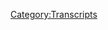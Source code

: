 {{DEFAULTSORT:
    #_TRANSCRIPT_0295:Crossover With QAnon Anonymous
}}{{Transcript
    | title         = [[295: Crossover With QAnon Anonymous]]
    | caption       = [https://knowledgefight.libsyn.com/knowledge-fight-crossover-with-qanon-anonymous Listen to this episode on Libsyn]
    | episodeNumber = [[295: Crossover With QAnon Anonymous|295]]
    | length        = 01:27:24
}}

{{MessageBox
    | header     = Warning: Bot Generated Content
    | text       = This transcript was automatically generated by transcription software and likely contains many mistakes and misattributions. Please check the audio for definitive quotes, attribution, and context.
    | image      = N3yvass4myg91.webp
    | imagewidth = 50px
    | id         = warning
}}

{{TranscriptBlock
    | name      = Unknown Speaker
    | timestamp = 00:00:00.000
    | text      = Andy in Kansas, you're on the air, thanks for holding.
}}

{{TranscriptBlock
    | name      = Unknown Speaker
    | timestamp = 00:00:04.000
    | text      = Hello Alex, I'm a first time caller, I'm a huge fan, I love your work.
}}

{{TranscriptBlock
    | name      = Unknown Speaker
    | timestamp = 00:00:07.000
    | text      = I love you.
}}

{{TranscriptBlock
    | name      = Unknown Speaker
    | timestamp = 00:00:08.000
    | text      = Hey everybody, welcome back to Knowledge Fight, I'm Dan.
}}

{{TranscriptBlock
    | name      = Unknown Speaker
    | timestamp = 00:00:10.000
    | text      = I'm Jordan.
}}

{{TranscriptBlock
    | name      = Unknown Speaker
    | timestamp = 00:00:11.000
    | text      = We're a couple dudes, like sit around, drink novelty beverages, and talk a little bit about Alex Jones.
}}

{{TranscriptBlock
    | name      = Unknown Speaker
    | timestamp = 00:00:14.000
    | text      = Indeed we are, Dan.
}}

{{TranscriptBlock
    | name      = Unknown Speaker
    | timestamp = 00:00:16.000
    | text      = Jordan.
}}

{{TranscriptBlock
    | name      = Unknown Speaker
    | timestamp = 00:00:17.000
    | text      = Dan!
}}

{{TranscriptBlock
    | name      = Unknown Speaker
    | timestamp = 00:00:18.000
    | text      = Jordan.
}}

{{TranscriptBlock
    | name      = Unknown Speaker
    | timestamp = 00:00:19.000
    | text      = Have you ever done backyard wrestling?
}}

{{TranscriptBlock
    | name      = Unknown Speaker
    | timestamp = 00:00:20.000
    | text      = No, I haven't.
}}

{{TranscriptBlock
    | name      = Unknown Speaker
    | timestamp = 00:00:21.000
    | text      = You haven't?
}}

{{TranscriptBlock
    | name      = Unknown Speaker
    | timestamp = 00:00:22.000
    | text      = No, but...
}}

{{TranscriptBlock
    | name      = Unknown Speaker
    | timestamp = 00:00:23.000
    | text      = How could you not have?
}}

{{TranscriptBlock
    | name      = Unknown Speaker
    | timestamp = 00:00:24.000
    | text      = You're a big wrestling guy.
}}

{{TranscriptBlock
    | name      = Unknown Speaker
    | timestamp = 00:00:25.000
    | text      = Well, I mean, I guess I didn't if you're talking about like organized.
}}

{{TranscriptBlock
    | name      = Unknown Speaker
    | timestamp = 00:00:27.000
    | text      = Right.
}}

{{TranscriptBlock
    | name      = Unknown Speaker
    | timestamp = 00:00:28.000
    | text      = I mean, me and my buddy Matt, a buddy of mine back in like fourth and fifth grade, used
}}

{{TranscriptBlock
    | name      = Unknown Speaker
    | timestamp = 00:00:32.000
    | text      = to do moves on each other on bean bags and stuff like that, but it was never matches,
}}

{{TranscriptBlock
    | name      = Unknown Speaker
    | timestamp = 00:00:36.000
    | text      = it was never organized.
}}

{{TranscriptBlock
    | name      = Unknown Speaker
    | timestamp = 00:00:37.000
    | text      = Gotcha.
}}

{{TranscriptBlock
    | name      = Unknown Speaker
    | timestamp = 00:00:38.000
    | text      = I can't claim that credibility, because friend of the show and good buddy Marty DeRosa,
}}

{{TranscriptBlock
    | name      = Unknown Speaker
    | timestamp = 00:00:42.000
    | text      = he actually did do backyard wrestling when he was a younger man, and so he has that credibility.
}}

{{TranscriptBlock
    | name      = Unknown Speaker
    | timestamp = 00:00:47.000
    | text      = I don't have that kind of credibility.
}}

{{TranscriptBlock
    | name      = Unknown Speaker
    | timestamp = 00:00:48.000
    | text      = You don't have that kind of cachet?
}}

{{TranscriptBlock
    | name      = Unknown Speaker
    | timestamp = 00:00:50.000
    | text      = No, I just got power bombed by a dude onto a giant bean bag a couple times, that's all.
}}

{{TranscriptBlock
    | name      = Unknown Speaker
    | timestamp = 00:00:54.000
    | text      = So this is a podcast where I know a lot about getting power bombed on bean bags, and a little
}}

{{TranscriptBlock
    | name      = Unknown Speaker
    | timestamp = 00:00:59.000
    | text      = bit about Alex Jones.
}}

{{TranscriptBlock
    | name      = Unknown Speaker
    | timestamp = 00:01:00.000
    | text      = And I know nothing about either?
}}

{{TranscriptBlock
    | name      = Unknown Speaker
    | timestamp = 00:01:02.000
    | text      = Ah, probably not.
}}

{{TranscriptBlock
    | name      = Unknown Speaker
    | timestamp = 00:01:03.000
    | text      = Apparently I'm about to get power bombed, I suppose.
}}

{{TranscriptBlock
    | name      = Unknown Speaker
    | timestamp = 00:01:06.000
    | text      = Look at that bean bag over there.
}}

{{TranscriptBlock
    | name      = Unknown Speaker
    | timestamp = 00:01:07.000
    | text      = Oh shit, you do have a bean bag!
}}

{{TranscriptBlock
    | name      = Unknown Speaker
    | timestamp = 00:01:09.000
    | text      = Just this occasion.
}}

{{TranscriptBlock
    | name      = Unknown Speaker
    | timestamp = 00:01:10.000
    | text      = So I wanted to record a little bit of an intro for this episode, because I bet you were tuning
}}

{{TranscriptBlock
    | name      = Unknown Speaker
    | timestamp = 00:01:14.000
    | text      = this in and expecting you're going to hear a normal episode of Knowledge Fight.
}}

{{TranscriptBlock
    | name      = Unknown Speaker
    | timestamp = 00:01:17.000
    | text      = Like hell you are.
}}

{{TranscriptBlock
    | name      = Unknown Speaker
    | timestamp = 00:01:18.000
    | text      = It's a very different kind of episode.
}}

{{TranscriptBlock
    | name      = Unknown Speaker
    | timestamp = 00:01:20.000
    | text      = We're thrilled to do a crossover, a bit of an episode with the guys from QAnon Anonymous
}}

{{TranscriptBlock
    | name      = Unknown Speaker
    | timestamp = 00:01:25.000
    | text      = podcast, and we are pumped to present that for you.
}}

{{TranscriptBlock
    | name      = Unknown Speaker
    | timestamp = 00:01:30.000
    | text      = But in order to give you a little bit of normalcy, I thought it would be nice to jump in here
}}

{{TranscriptBlock
    | name      = Unknown Speaker
    | timestamp = 00:01:34.000
    | text      = at the beginning and give everybody an update on my plants.
}}

{{TranscriptBlock
    | name      = Unknown Speaker
    | timestamp = 00:01:45.000
    | text      = Not really.
}}

{{TranscriptBlock
    | name      = Unknown Speaker
    | timestamp = 00:01:48.000
    | text      = Plants are doing well.
}}

{{TranscriptBlock
    | name      = Unknown Speaker
    | timestamp = 00:01:49.000
    | text      = This is when the combo breaker comes in.
}}

{{TranscriptBlock
    | name      = Unknown Speaker
    | timestamp = 00:01:52.000
    | text      = It's hard to grow herbs.
}}

{{TranscriptBlock
    | name      = Unknown Speaker
    | timestamp = 00:01:53.000
    | text      = I'm learning.
}}

{{TranscriptBlock
    | name      = Unknown Speaker
    | timestamp = 00:01:54.000
    | text      = It's hard to grow herbs.
}}

{{TranscriptBlock
    | name      = Unknown Speaker
    | timestamp = 00:01:55.000
    | text      = Anyway, that's been the plant report.
}}

{{TranscriptBlock
    | name      = Unknown Speaker
    | timestamp = 00:01:56.000
    | text      = Perfect.
}}

{{TranscriptBlock
    | name      = Unknown Speaker
    | timestamp = 00:01:57.000
    | text      = Also, I'd like to say thank you to everybody from our last episode on Friday.
}}

{{TranscriptBlock
    | name      = Unknown Speaker
    | timestamp = 00:02:01.000
    | text      = I would call it an avalanche of responses about the Illuminati Kart game.
}}

{{TranscriptBlock
    | name      = Unknown Speaker
    | timestamp = 00:02:06.000
    | text      = Nothing we've talked about has ever been this galvanizing of the audience.
}}

{{TranscriptBlock
    | name      = Unknown Speaker
    | timestamp = 00:02:11.000
    | text      = Multiple, multiple people have offered to send me copies of it, and I appreciate everybody's
}}

{{TranscriptBlock
    | name      = Unknown Speaker
    | timestamp = 00:02:16.000
    | text      = generosity and interest.
}}

{{TranscriptBlock
    | name      = Unknown Speaker
    | timestamp = 00:02:18.000
    | text      = It's really cool.
}}

{{TranscriptBlock
    | name      = Unknown Speaker
    | timestamp = 00:02:23.000
    | text      = We talk about an obscure-ish, old, card-based, intricate game, and people respond so aggressively.
}}

{{TranscriptBlock
    | name      = Unknown Speaker
    | timestamp = 00:02:33.000
    | text      = Our audience is very cool.
}}

{{TranscriptBlock
    | name      = Unknown Speaker
    | timestamp = 00:02:35.000
    | text      = I'm glad that these are the sorts of things that resonate with people and they respond, too.
}}

{{TranscriptBlock
    | name      = Unknown Speaker
    | timestamp = 00:02:39.000
    | text      = I'm glad that there are people.
}}

{{TranscriptBlock
    | name      = Unknown Speaker
    | timestamp = 00:02:41.000
    | text      = I like it.
}}

{{TranscriptBlock
    | name      = Unknown Speaker
    | timestamp = 00:02:42.000
    | text      = That's nice, too.
}}

{{TranscriptBlock
    | name      = Unknown Speaker
    | timestamp = 00:02:43.000
    | text      = That existence is great.
}}

{{TranscriptBlock
    | name      = Unknown Speaker
    | timestamp = 00:02:44.000
    | text      = And another thing I like is this episode we're going to present to you, the Alex Jones and
}}

{{TranscriptBlock
    | name      = Unknown Speaker
    | timestamp = 00:02:48.000
    | text      = QAnon Peace Talks.
}}

{{TranscriptBlock
    | name      = Unknown Speaker
    | timestamp = 00:02:50.000
    | text      = Here, please enjoy, and we'll see you on Wednesday.
}}

{{TranscriptBlock
    | name      = Unknown Speaker
    | timestamp = 00:02:54.000
    | text      = I'm a policy wonk.
}}

{{TranscriptBlock
    | name      = Unknown Speaker
    | timestamp = 00:02:56.000
    | text      = Welcome, listeners, to the 40th chapter of the QAnon Anonymous podcast and the 1776th
}}

{{TranscriptBlock
    | name      = Unknown Speaker
    | timestamp = 00:03:02.000
    | text      = episode of Knowledge Fight, the Alex Jones and QAnon Peace Talks.
}}

{{TranscriptBlock
    | name      = Unknown Speaker
    | timestamp = 00:03:21.000
    | text      = Allow me to introduce the delegation of QAnon, represented by Travis View, Jake Rockatansky,
}}

{{TranscriptBlock
    | name      = Unknown Speaker
    | timestamp = 00:03:27.000
    | text      = and Julian Field.
}}

{{TranscriptBlock
    | name      = Unknown Speaker
    | timestamp = 00:03:29.000
    | text      = Hello, sirs.
}}

{{TranscriptBlock
    | name      = Unknown Speaker
    | timestamp = 00:03:30.000
    | text      = Hello.
}}

{{TranscriptBlock
    | name      = Unknown Speaker
    | timestamp = 00:03:31.000
    | text      = Glad to be here.
}}

{{TranscriptBlock
    | name      = Unknown Speaker
    | timestamp = 00:03:32.000
    | text      = I'm glad we can settle these issues like gentlemen.
}}

{{TranscriptBlock
    | name      = Unknown Speaker
    | timestamp = 00:03:35.000
    | text      = That's what we're here for, to meet in a field with pistols.
}}

{{TranscriptBlock
    | name      = Unknown Speaker
    | timestamp = 00:03:38.000
    | text      = So, across the table from us, the delegation of Alex Jones, represented by Dan Friesen
}}

{{TranscriptBlock
    | name      = Unknown Speaker
    | timestamp = 00:03:43.000
    | text      = and Jordan Holmes.
}}

{{TranscriptBlock
    | name      = Unknown Speaker
    | timestamp = 00:03:44.000
    | text      = Hello.
}}

{{TranscriptBlock
    | name      = Unknown Speaker
    | timestamp = 00:03:45.000
    | text      = Hi, how are we doing?
}}

{{TranscriptBlock
    | name      = Unknown Speaker
    | timestamp = 00:03:46.000
    | text      = In honor of Alex Jones, we will be dignified and very polite participants in these summits.
}}

{{TranscriptBlock
    | name      = Unknown Speaker
    | timestamp = 00:03:54.000
    | text      = Yeah, I am looking forward to settling this very much not like gentlemen.
}}

{{TranscriptBlock
    | name      = Unknown Speaker
    | timestamp = 00:03:59.000
    | text      = There will be blood.
}}

{{TranscriptBlock
    | name      = Unknown Speaker
    | timestamp = 00:04:00.000
    | text      = As both sides know, we are here to work towards a one-state solution with no border between
}}

{{TranscriptBlock
    | name      = Unknown Speaker
    | timestamp = 00:04:05.000
    | text      = Alex Jones and QAnon, a harmonious world of peace, love, and shared cognitive dissonance.
}}

{{TranscriptBlock
    | name      = Unknown Speaker
    | timestamp = 00:04:11.000
    | text      = The three main issues on the docket today are as follows.
}}

{{TranscriptBlock
    | name      = Unknown Speaker
    | timestamp = 00:04:14.000
    | text      = Number one will be guns.
}}

{{TranscriptBlock
    | name      = Unknown Speaker
    | timestamp = 00:04:16.000
    | text      = Number two will be immigration.
}}

{{TranscriptBlock
    | name      = Unknown Speaker
    | timestamp = 00:04:18.000
    | text      = And number three will be the pedestas.
}}

{{TranscriptBlock
    | name      = Unknown Speaker
    | timestamp = 00:04:21.000
    | text      = Woo!
}}

{{TranscriptBlock
    | name      = Unknown Speaker
    | timestamp = 00:04:22.000
    | text      = Definitely all categories that match each other.
}}

{{TranscriptBlock
    | name      = Unknown Speaker
    | timestamp = 00:04:25.000
    | text      = After expository arguments by both delegations, we will enter what UNESCO calls discussion
}}

{{TranscriptBlock
    | name      = Unknown Speaker
    | timestamp = 00:04:31.000
    | text      = time, during which we basically pal around and shoot the shit, catch up on recipes, and
}}

{{TranscriptBlock
    | name      = Unknown Speaker
    | timestamp = 00:04:36.000
    | text      = subtly undermine Jake.
}}

{{TranscriptBlock
    | name      = Unknown Speaker
    | timestamp = 00:04:38.000
    | text      = So, before we start, I just want to say that this is a much-requested crossover episode,
}}

{{TranscriptBlock
    | name      = Unknown Speaker
    | timestamp = 00:04:45.000
    | text      = and so I just wanted to thank you fellas for joining us on it.
}}

{{TranscriptBlock
    | name      = Unknown Speaker
    | timestamp = 00:04:48.000
    | text      = Hey, thanks for having us.
}}

{{TranscriptBlock
    | name      = Unknown Speaker
    | timestamp = 00:04:50.000
    | text      = And before we begin, I'd like to point out that UNESCO are a bunch of dirty globalists.
}}

{{TranscriptBlock
    | name      = Unknown Speaker
    | timestamp = 00:04:56.000
    | text      = That's right.
}}

{{TranscriptBlock
    | name      = Unknown Speaker
    | timestamp = 00:04:59.000
    | text      = That's important.
}}

{{TranscriptBlock
    | name      = Unknown Speaker
    | timestamp = 00:05:00.000
    | text      = But we join them in wanting to subtly undermine Jake, which is what's important.
}}

{{TranscriptBlock
    | name      = Unknown Speaker
    | timestamp = 00:05:05.000
    | text      = Yeah, that's the true globalist plan.
}}

{{TranscriptBlock
    | name      = Unknown Speaker
    | timestamp = 00:05:08.000
    | text      = I figured that we would be using the conch system of talking to each other, but that's
}}

{{TranscriptBlock
    | name      = Unknown Speaker
    | timestamp = 00:05:13.000
    | text      = fine.
}}

{{TranscriptBlock
    | name      = Unknown Speaker
    | timestamp = 00:05:14.000
    | text      = Yes, yes.
}}

{{TranscriptBlock
    | name      = Unknown Speaker
    | timestamp = 00:05:15.000
    | text      = Well, until inevitably one of us feels like the other has had the conch for too long,
}}

{{TranscriptBlock
    | name      = Unknown Speaker
    | timestamp = 00:05:19.000
    | text      = and then we start murdering each other and eating our flesh.
}}

{{TranscriptBlock
    | name      = Unknown Speaker
    | timestamp = 00:05:22.000
    | text      = Yeah, is Jake piggy in this one?
}}

{{TranscriptBlock
    | name      = Unknown Speaker
    | timestamp = 00:05:41.000
    | text      = On behalf of the Alex Jones side of the table, before I get into my remarks, I'd like to
}}

{{TranscriptBlock
    | name      = Unknown Speaker
    | timestamp = 00:05:46.000
    | text      = point out that even before we begin, we have a common ground established we can build upon
}}

{{TranscriptBlock
    | name      = Unknown Speaker
    | timestamp = 00:05:50.000
    | text      = toward reaching rapprochement.
}}

{{TranscriptBlock
    | name      = Unknown Speaker
    | timestamp = 00:05:53.000
    | text      = There's one within both our ranks we both hold in high esteem.
}}

{{TranscriptBlock
    | name      = Unknown Speaker
    | timestamp = 00:05:57.000
    | text      = Alex Jones has had him on as a guest for many years, and now in his later career, he makes
}}

{{TranscriptBlock
    | name      = Unknown Speaker
    | timestamp = 00:06:01.000
    | text      = incredibly long YouTube videos rambling about clues.
}}

{{TranscriptBlock
    | name      = Unknown Speaker
    | timestamp = 00:06:05.000
    | text      = I'm referring, of course, to Lionel.
}}

{{TranscriptBlock
    | name      = Unknown Speaker
    | timestamp = 00:06:08.000
    | text      = Lionel, Lionel, Lionel, Lionel, Lionel, Lionel, Lionel, Lionel, Lionel, Lionel, Lionel, Lionel, Lionel.
}}

{{TranscriptBlock
    | name      = Unknown Speaker
    | timestamp = 00:06:15.000
    | text      = Let us view Lionel as the child we use as a rationalization to unite the parties of
}}

{{TranscriptBlock
    | name      = Unknown Speaker
    | timestamp = 00:06:19.000
    | text      = this broken home of conspiracy.
}}

{{TranscriptBlock
    | name      = Unknown Speaker
    | timestamp = 00:06:23.000
    | text      = Let it be known that Alex Jones himself would have loved to have made it here today, but
}}

{{TranscriptBlock
    | name      = Unknown Speaker
    | timestamp = 00:06:27.000
    | text      = he's too busy being sued by pretty much everyone.
}}

{{TranscriptBlock
    | name      = Unknown Speaker
    | timestamp = 00:06:30.000
    | text      = The globalists will tell you that that's because he defamed people and caused horrible destruction
}}

{{TranscriptBlock
    | name      = Unknown Speaker
    | timestamp = 00:06:34.000
    | text      = in their lives, but if you dig for the truth, you'll find that these are just people who
}}

{{TranscriptBlock
    | name      = Unknown Speaker
    | timestamp = 00:06:37.000
    | text      = are afraid of how aggressively Alex tells the truth, particularly about God's greatest
}}

{{TranscriptBlock
    | name      = Unknown Speaker
    | timestamp = 00:06:42.000
    | text      = creation, the gun.
}}

{{TranscriptBlock
    | name      = Unknown Speaker
    | timestamp = 00:06:45.000
    | text      = Some people will tell you that the Chinese invented firearms, but don't believe them.
}}

{{TranscriptBlock
    | name      = Unknown Speaker
    | timestamp = 00:06:48.000
    | text      = It was God.
}}

{{TranscriptBlock
    | name      = Unknown Speaker
    | timestamp = 00:06:51.000
    | text      = The gun is the single most important thing that exists, and Alex's right to own as many
}}

{{TranscriptBlock
    | name      = Unknown Speaker
    | timestamp = 00:06:56.000
    | text      = as he wants in whatever kind he wants, with no regulation, registration, or record keeping,
}}

{{TranscriptBlock
    | name      = Unknown Speaker
    | timestamp = 00:07:01.000
    | text      = is literally the only thing that is standing between pure beautiful freedom and dystopian
}}

{{TranscriptBlock
    | name      = Unknown Speaker
    | timestamp = 00:07:06.000
    | text      = globalist tyranny, a thousand times worse than anything found in the books of science
}}

{{TranscriptBlock
    | name      = Unknown Speaker
    | timestamp = 00:07:10.000
    | text      = fiction, which I should point out, are simply the dreams of men.
}}

{{TranscriptBlock
    | name      = Unknown Speaker
    | timestamp = 00:07:14.000
    | text      = So is this why Alex actually looks like a gun locker?
}}

{{TranscriptBlock
    | name      = Unknown Speaker
    | timestamp = 00:07:17.000
    | text      = It's part of the reason.
}}

{{TranscriptBlock
    | name      = Unknown Speaker
    | timestamp = 00:07:19.000
    | text      = You know, it's sort of like how if you have a dog, you know, people look like their pets.
}}

{{TranscriptBlock
    | name      = Unknown Speaker
    | timestamp = 00:07:23.000
    | text      = Alex's pets are his guns and gun locker.
}}

{{TranscriptBlock
    | name      = Unknown Speaker
    | timestamp = 00:07:28.000
    | text      = You see, this country only exists because of guns.
}}

{{TranscriptBlock
    | name      = Unknown Speaker
    | timestamp = 00:07:31.000
    | text      = That's right.
}}

{{TranscriptBlock
    | name      = Unknown Speaker
    | timestamp = 00:07:33.000
    | text      = It was invented because the British tried to take the colonists' guns away, and they
}}

{{TranscriptBlock
    | name      = Unknown Speaker
    | timestamp = 00:07:37.000
    | text      = said, fuck that noise, we're going to start a revolution.
}}

{{TranscriptBlock
    | name      = Unknown Speaker
    | timestamp = 00:07:40.000
    | text      = Now, sure, the British tried to confiscate guns in April 1775, a good four years after
}}

{{TranscriptBlock
    | name      = Unknown Speaker
    | timestamp = 00:07:46.000
    | text      = North Carolina regulators led an armed rebellion over unfair taxation, and two years after
}}

{{TranscriptBlock
    | name      = Unknown Speaker
    | timestamp = 00:07:51.000
    | text      = the Boston Tea Party protested unfair taxation, and months after the British had declared
}}

{{TranscriptBlock
    | name      = Unknown Speaker
    | timestamp = 00:07:56.000
    | text      = Massachusetts to be in a state of rebellion after the colonists passed the Suffolk Resolves,
}}

{{TranscriptBlock
    | name      = Unknown Speaker
    | timestamp = 00:08:00.000
    | text      = largely directed at boycotting British goods in retaliation for Parliament passing the
}}

{{TranscriptBlock
    | name      = Unknown Speaker
    | timestamp = 00:08:04.000
    | text      = Intolerable Act, itself a retaliation for the Boston Tea Party, which was about unfair
}}

{{TranscriptBlock
    | name      = Unknown Speaker
    | timestamp = 00:08:09.000
    | text      = taxes, but forget all that stuff.
}}

{{TranscriptBlock
    | name      = Unknown Speaker
    | timestamp = 00:08:11.000
    | text      = It doesn't matter.
}}

{{TranscriptBlock
    | name      = Unknown Speaker
    | timestamp = 00:08:12.000
    | text      = The truth is that right before Lexington and Concord, the British tried to take the weapons
}}

{{TranscriptBlock
    | name      = Unknown Speaker
    | timestamp = 00:08:16.000
    | text      = of colonists, who were already pretty much knee-deep in a rebellion over taxes, and that
}}

{{TranscriptBlock
    | name      = Unknown Speaker
    | timestamp = 00:08:21.000
    | text      = proves conclusively that this country would not exist without guns, and that by extension,
}}

{{TranscriptBlock
    | name      = Unknown Speaker
    | timestamp = 00:08:25.000
    | text      = the only thing that is keeping this place running, you guessed it, guns.
}}

{{TranscriptBlock
    | name      = Unknown Speaker
    | timestamp = 00:08:29.000
    | text      = The reason you get up in the morning.
}}

{{TranscriptBlock
    | name      = Unknown Speaker
    | timestamp = 00:08:31.000
    | text      = Guns.
}}

{{TranscriptBlock
    | name      = Unknown Speaker
    | timestamp = 00:08:32.000
    | text      = A hundred percent.
}}

{{TranscriptBlock
    | name      = Unknown Speaker
    | timestamp = 00:08:33.000
    | text      = That's a bad reason to get up in the morning.
}}

{{TranscriptBlock
    | name      = Unknown Speaker
    | timestamp = 00:08:35.000
    | text      = If you're getting up in the morning because of guns, usually that means something is going
}}

{{TranscriptBlock
    | name      = Unknown Speaker
    | timestamp = 00:08:38.000
    | text      = wrong.
}}

{{TranscriptBlock
    | name      = Unknown Speaker
    | timestamp = 00:08:39.000
    | text      = Well, you know, it's a good alarm to have.
}}

{{TranscriptBlock
    | name      = Unknown Speaker
    | timestamp = 00:08:41.000
    | text      = You set your gun on a...
}}

{{TranscriptBlock
    | name      = Unknown Speaker
    | timestamp = 00:08:43.000
    | text      = If you are not up by eight, that gun is going to fire.
}}

{{TranscriptBlock
    | name      = Unknown Speaker
    | timestamp = 00:08:47.000
    | text      = You've got to get up to disarm it.
}}

{{TranscriptBlock
    | name      = Unknown Speaker
    | timestamp = 00:08:49.000
    | text      = There's no snooze button on a revolver.
}}

{{TranscriptBlock
    | name      = Unknown Speaker
    | timestamp = 00:08:52.000
    | text      = I see like a Rube Goldberg machine with an M16 at the end pointed at your head.
}}

{{TranscriptBlock
    | name      = Unknown Speaker
    | timestamp = 00:08:57.000
    | text      = That would be the worst YouTube video where they have all the dominoes taking forever
}}

{{TranscriptBlock
    | name      = Unknown Speaker
    | timestamp = 00:09:01.000
    | text      = to go off and then it just hits a gun and kills somebody.
}}

{{TranscriptBlock
    | name      = Unknown Speaker
    | timestamp = 00:09:04.000
    | text      = I could see that being a part of like a cut scene from an Ernest movie.
}}

{{TranscriptBlock
    | name      = Unknown Speaker
    | timestamp = 00:09:11.000
    | text      = Aw man, RIP, RIP Ernest.
}}

{{TranscriptBlock
    | name      = Unknown Speaker
    | timestamp = 00:09:13.000
    | text      = Absolutely.
}}

{{TranscriptBlock
    | name      = Unknown Speaker
    | timestamp = 00:09:14.000
    | text      = Tell the kids not to smoke.
}}

{{TranscriptBlock
    | name      = Unknown Speaker
    | timestamp = 00:09:16.000
    | text      = Didn't say anything about vaping.
}}

{{TranscriptBlock
    | name      = Unknown Speaker
    | timestamp = 00:09:20.000
    | text      = Ernest goes to the vape shop.
}}

{{TranscriptBlock
    | name      = Unknown Speaker
    | timestamp = 00:09:22.000
    | text      = So, the globalist menace that we face today and have always faced is descended from those
}}

{{TranscriptBlock
    | name      = Unknown Speaker
    | timestamp = 00:09:27.000
    | text      = very same redcoats we conquered back in 1776 and they have never stopped wanting to take
}}

{{TranscriptBlock
    | name      = Unknown Speaker
    | timestamp = 00:09:33.000
    | text      = Americans' guns away so that they can undo the American Revolution.
}}

{{TranscriptBlock
    | name      = Unknown Speaker
    | timestamp = 00:09:37.000
    | text      = The Royal Family, along with the Rothschilds, George Soros, and noted Anglophiles like H.G.
}}

{{TranscriptBlock
    | name      = Unknown Speaker
    | timestamp = 00:09:43.000
    | text      = Wells, they've been plotting for centuries to take down the Great American Experiment.
}}

{{TranscriptBlock
    | name      = Unknown Speaker
    | timestamp = 00:09:48.000
    | text      = They play all sorts of dirty tricks that may appear to be aimed at hurting the economy
}}

{{TranscriptBlock
    | name      = Unknown Speaker
    | timestamp = 00:09:52.000
    | text      = or creating greater public health, but make no mistake, behind every single one of their
}}

{{TranscriptBlock
    | name      = Unknown Speaker
    | timestamp = 00:09:56.000
    | text      = plans is the obsessive desire to take away Alex's guns, specifically Alex's guns.
}}

{{TranscriptBlock
    | name      = Unknown Speaker
    | timestamp = 00:10:04.000
    | text      = All roads lead back to an attempt to gun grab, literally everything.
}}

{{TranscriptBlock
    | name      = Unknown Speaker
    | timestamp = 00:10:08.000
    | text      = Take fluoride.
}}

{{TranscriptBlock
    | name      = Unknown Speaker
    | timestamp = 00:10:09.000
    | text      = You know why they put fluoride in the water?
}}

{{TranscriptBlock
    | name      = Unknown Speaker
    | timestamp = 00:10:11.000
    | text      = Scientists will tell you that it's for your teeth and that peer-reviewed studies have
}}

{{TranscriptBlock
    | name      = Unknown Speaker
    | timestamp = 00:10:15.000
    | text      = shown that fluoridating the water has reduced tooth decay by at least 25%.
}}

{{TranscriptBlock
    | name      = Unknown Speaker
    | timestamp = 00:10:19.000
    | text      = But you should know better than to listen to mainstream scientists.
}}

{{TranscriptBlock
    | name      = Unknown Speaker
    | timestamp = 00:10:23.000
    | text      = These are globalist scientists who don't want you to know that there's fluoride in the water
}}

{{TranscriptBlock
    | name      = Unknown Speaker
    | timestamp = 00:10:27.000
    | text      = to make you dumb and weak so you can't resist when they come and try and take your guns.
}}

{{TranscriptBlock
    | name      = Unknown Speaker
    | timestamp = 00:10:32.000
    | text      = Strong in the teeth, weak on the draw, to quote Thomas Jefferson.
}}

{{TranscriptBlock
    | name      = Unknown Speaker
    | timestamp = 00:10:37.000
    | text      = It's a real Thomas Jefferson quote, by the way.
}}

{{TranscriptBlock
    | name      = Unknown Speaker
    | timestamp = 00:10:39.000
    | text      = 100% very real.
}}

{{TranscriptBlock
    | name      = Unknown Speaker
    | timestamp = 00:10:42.000
    | text      = You should make teeth Victorian again.
}}

{{TranscriptBlock
    | name      = Unknown Speaker
    | timestamp = 00:10:46.000
    | text      = Literally everything is secretly about gun control.
}}

{{TranscriptBlock
    | name      = Unknown Speaker
    | timestamp = 00:10:49.000
    | text      = Every policy made by the Federal Reserve is an effort to devalue the currency,
}}

{{TranscriptBlock
    | name      = Unknown Speaker
    | timestamp = 00:10:53.000
    | text      = which will lead to civil unrest, which will be used as an excuse to take Alex's guns.
}}

{{TranscriptBlock
    | name      = Unknown Speaker
    | timestamp = 00:10:57.000
    | text      = Every mass shooting, so long as the shooter is white, is a carefully orchestrated globalist
}}

{{TranscriptBlock
    | name      = Unknown Speaker
    | timestamp = 00:11:02.000
    | text      = false flag meant to tug on the public's heartstrings and sway opinion toward taking Alex's guns.
}}

{{TranscriptBlock
    | name      = Unknown Speaker
    | timestamp = 00:11:07.000
    | text      = Feminism is really just about creating a weak version of female empowerment
}}

{{TranscriptBlock
    | name      = Unknown Speaker
    | timestamp = 00:11:11.000
    | text      = so the women never realize that true empowerment comes from guns
}}

{{TranscriptBlock
    | name      = Unknown Speaker
    | timestamp = 00:11:15.000
    | text      = and thus half the population won't be armed to help Alex not have his guns taken away.
}}

{{TranscriptBlock
    | name      = Unknown Speaker
    | timestamp = 00:11:23.000
    | text      = Some people believe that money in politics is an unspoken issue behind every conversation
}}

{{TranscriptBlock
    | name      = Unknown Speaker
    | timestamp = 00:11:27.000
    | text      = about policy or the economy, but if you take a long, sober look at the facts,
}}

{{TranscriptBlock
    | name      = Unknown Speaker
    | timestamp = 00:11:32.000
    | text      = it becomes plain that every bill, every House concurrent resolution,
}}

{{TranscriptBlock
    | name      = Unknown Speaker
    | timestamp = 00:11:36.000
    | text      = every executive order has an unspoken clause regarding whether or not Alex Jones can keep his guns.
}}

{{TranscriptBlock
    | name      = Unknown Speaker
    | timestamp = 00:11:42.000
    | text      = Historians in the 2100s will undoubtedly look back at this issue
}}

{{TranscriptBlock
    | name      = Unknown Speaker
    | timestamp = 00:11:46.000
    | text      = as the defining political question of this generation,
}}

{{TranscriptBlock
    | name      = Unknown Speaker
    | timestamp = 00:11:49.000
    | text      = and as long as we can find some common ground on this one,
}}

{{TranscriptBlock
    | name      = Unknown Speaker
    | timestamp = 00:11:52.000
    | text      = there may be hope of us reaching a true and lasting conspiracy piece.
}}

{{TranscriptBlock
    | name      = Unknown Speaker
    | timestamp = 00:11:57.000
    | text      = Thank you. Our delegation thanks you for your words of great comfort.
}}

{{TranscriptBlock
    | name      = Unknown Speaker
    | timestamp = 00:12:02.000
    | text      = I can already see that we are going to be friends and that we're going to find a lot of middle ground.
}}

{{TranscriptBlock
    | name      = Unknown Speaker
    | timestamp = 00:12:08.000
    | text      = To channel Alex, that's comforting.
}}

{{TranscriptBlock
    | name      = Unknown Speaker
    | timestamp = 00:12:14.000
    | text      = First of all, I'd like to state that we are above these talks.
}}

{{TranscriptBlock
    | name      = Unknown Speaker
    | timestamp = 00:12:17.000
    | text      = Q never stoops to directly mentioning the Second Amendment.
}}

{{TranscriptBlock
    | name      = Unknown Speaker
    | timestamp = 00:12:20.000
    | text      = In fact, across all Q drops, the only amendment directly mentioned is the 25th Amendment.
}}

{{TranscriptBlock
    | name      = Unknown Speaker
    | timestamp = 00:12:26.000
    | text      = Now let's be clear. The 25th Amendment is a D-tier playable character
}}

{{TranscriptBlock
    | name      = Unknown Speaker
    | timestamp = 00:12:30.000
    | text      = that nobody in their right mind would use competitively.
}}

{{TranscriptBlock
    | name      = Unknown Speaker
    | timestamp = 00:12:33.000
    | text      = It's just not that powerful in the current metagame.
}}

{{TranscriptBlock
    | name      = Unknown Speaker
    | timestamp = 00:12:36.000
    | text      = In fact, it was created in the wake of JFK's murder to make sure there would be clear next steps
}}

{{TranscriptBlock
    | name      = Unknown Speaker
    | timestamp = 00:12:41.000
    | text      = in case a president resigns or dies or is incapacitated or removed from office for some reason.
}}

{{TranscriptBlock
    | name      = Unknown Speaker
    | timestamp = 00:12:47.000
    | text      = And really, it just mostly ensures that the vice president would take over when that happens.
}}

{{TranscriptBlock
    | name      = Unknown Speaker
    | timestamp = 00:12:51.000
    | text      = C-O-G.
}}

{{TranscriptBlock
    | name      = Unknown Speaker
    | timestamp = 00:12:52.000
    | text      = Exactly. The reason Q frets more about this amendment than the recently buffed S-tier juggernauts,
}}

{{TranscriptBlock
    | name      = Unknown Speaker
    | timestamp = 00:12:58.000
    | text      = the First and Second Amendment, is that he fears the president
}}

{{TranscriptBlock
    | name      = Unknown Speaker
    | timestamp = 00:13:02.000
    | text      = will be pushed into a McDonald's ball pit by the CIA and disappear forever.
}}

{{TranscriptBlock
    | name      = Unknown Speaker
    | timestamp = 00:13:06.000
    | text      = So I'm sorry. I know I'm not representing my delegation with dignity here.
}}

{{TranscriptBlock
    | name      = Unknown Speaker
    | timestamp = 00:13:10.000
    | text      = My wife left me this morning and I mistook my dish soap for coffee.
}}

{{TranscriptBlock
    | name      = Unknown Speaker
    | timestamp = 00:13:18.000
    | text      = What were you talking about?
}}

{{TranscriptBlock
    | name      = Unknown Speaker
    | timestamp = 00:13:20.000
    | text      = Your wife leaving you?
}}

{{TranscriptBlock
    | name      = Unknown Speaker
    | timestamp = 00:13:21.000
    | text      = Guns.
}}

{{TranscriptBlock
    | name      = Unknown Speaker
    | timestamp = 00:13:22.000
    | text      = Coffee, soap.
}}

{{TranscriptBlock
    | name      = Unknown Speaker
    | timestamp = 00:13:23.000
    | text      = Guns.
}}

{{TranscriptBlock
    | name      = Unknown Speaker
    | timestamp = 00:13:24.000
    | text      = Guns.
}}

{{TranscriptBlock
    | name      = Unknown Speaker
    | timestamp = 00:13:25.000
    | text      = QAnon actually seems divided on guns.
}}

{{TranscriptBlock
    | name      = Unknown Speaker
    | timestamp = 00:13:27.000
    | text      = On one side, they believe guns are good. Safe, even.
}}

{{TranscriptBlock
    | name      = Unknown Speaker
    | timestamp = 00:13:30.000
    | text      = Here's a Q drop from February 23rd, 2018.
}}

{{TranscriptBlock
    | name      = Unknown Speaker
    | timestamp = 00:13:58.000
    | text      = Now, here Q links to a 2014 article for Courant by Dave Altimari entitled,
}}

{{TranscriptBlock
    | name      = Unknown Speaker
    | timestamp = 00:14:22.000
    | text      = Sandy Hook Two Years Later, Where Is The Aid Going?
}}

{{TranscriptBlock
    | name      = Unknown Speaker
    | timestamp = 00:14:25.000
    | text      = In it, he details all the different initiatives set up to help the community in the aftermath of the shooting.
}}

{{TranscriptBlock
    | name      = Unknown Speaker
    | timestamp = 00:14:31.000
    | text      = The author reports positively on these, but also shines a light on the bureaucracy and inefficiency
}}

{{TranscriptBlock
    | name      = Unknown Speaker
    | timestamp = 00:14:36.000
    | text      = that have left some families unsupported or unclear on where they can even find help.
}}

{{TranscriptBlock
    | name      = Unknown Speaker
    | timestamp = 00:14:41.000
    | text      = Anyways, Q continues in the drop.
}}

{{TranscriptBlock
    | name      = Unknown Speaker
    | timestamp = 00:14:43.000
    | text      = Follow the money. It's always about the money. Q.
}}

{{TranscriptBlock
    | name      = Unknown Speaker
    | timestamp = 00:14:49.000
    | text      = So why is Q linking to an old article examining an event from late 2012?
}}

{{TranscriptBlock
    | name      = Unknown Speaker
    | timestamp = 00:14:54.000
    | text      = Well, it turns out that the Parkland school shooting had occurred less than ten days before,
}}

{{TranscriptBlock
    | name      = Unknown Speaker
    | timestamp = 00:14:59.000
    | text      = and Q needed to make it clear that Parkland was a false flag,
}}

{{TranscriptBlock
    | name      = Unknown Speaker
    | timestamp = 00:15:02.000
    | text      = and even if it weren't a false flag, then it would still be a way for the Deep State to grab your guns,
}}

{{TranscriptBlock
    | name      = Unknown Speaker
    | timestamp = 00:15:07.000
    | text      = and even if it wasn't that, then it at least shows how local officials are controlled by the Deep State.
}}

{{TranscriptBlock
    | name      = Unknown Speaker
    | timestamp = 00:15:12.000
    | text      = But hey, that might also not be true, in which case, let's examine how the money raised
}}

{{TranscriptBlock
    | name      = Unknown Speaker
    | timestamp = 00:15:16.000
    | text      = after this kind of tragedy is going into the pockets of the Deep State.
}}

{{TranscriptBlock
    | name      = Unknown Speaker
    | timestamp = 00:15:19.000
    | text      = This Q drop is the definition of a gish gallop.
}}

{{TranscriptBlock
    | name      = Unknown Speaker
    | timestamp = 00:15:22.000
    | text      = Overwhelming your opponent with more arguments than they can feasibly address in a response.
}}

{{TranscriptBlock
    | name      = Unknown Speaker
    | timestamp = 00:15:26.000
    | text      = But since Q thinks his audience is rock dumb, he made another drop on the 10th of March.
}}

{{TranscriptBlock
    | name      = Unknown Speaker
    | timestamp = 00:15:32.000
    | text      = Guns are safe. Stop falling for fake news. Q.
}}

{{TranscriptBlock
    | name      = Unknown Speaker
    | timestamp = 00:15:37.000
    | text      = But doubt still gnawed at Q. What if he hadn't been clear enough?
}}

{{TranscriptBlock
    | name      = Unknown Speaker
    | timestamp = 00:15:41.000
    | text      = What if his followers were more stupid than he thought?
}}

{{TranscriptBlock
    | name      = Unknown Speaker
    | timestamp = 00:15:44.000
    | text      = Well, on March 27th, he finally addressed his anxieties with this drop.
}}

{{TranscriptBlock
    | name      = Unknown Speaker
    | timestamp = 00:15:49.000
    | text      = Parkland is a distraction. Parkland was specifically organized and designed to distract.
}}

{{TranscriptBlock
    | name      = Unknown Speaker
    | timestamp = 00:15:55.000
    | text      = Test. Watch the news. Actors are acting. Fake. No power.
}}

{{TranscriptBlock
    | name      = Unknown Speaker
    | timestamp = 00:16:02.000
    | text      = Justice will be served to those playing the game. All.
}}

{{TranscriptBlock
    | name      = Unknown Speaker
    | timestamp = 00:16:06.000
    | text      = Guns are safe. Trust the plan. Q.
}}

{{TranscriptBlock
    | name      = Unknown Speaker
    | timestamp = 00:16:10.000
    | text      = Sadly, this did little to sate Q's hunger for revenge. Still, he slept like shit.
}}

{{TranscriptBlock
    | name      = Unknown Speaker
    | timestamp = 00:16:15.000
    | text      = Still, his dumbass followers believed the earth was flat and JFK Jr. was alive.
}}

{{TranscriptBlock
    | name      = Unknown Speaker
    | timestamp = 00:16:20.000
    | text      = Still, they regularly mistook mayonnaise for yogurt.
}}

{{TranscriptBlock
    | name      = Unknown Speaker
    | timestamp = 00:16:23.000
    | text      = So, in early April, he decided to take action.
}}

{{TranscriptBlock
    | name      = Unknown Speaker
    | timestamp = 00:16:27.000
    | text      = This time with a more productive spin on guns.
}}

{{TranscriptBlock
    | name      = Unknown Speaker
    | timestamp = 00:16:30.000
    | text      = He posited a new type of gun might exist. A bad gun.
}}

{{TranscriptBlock
    | name      = Unknown Speaker
    | timestamp = 00:16:34.000
    | text      = Ooh. A what? How dare you!
}}

{{TranscriptBlock
    | name      = Unknown Speaker
    | timestamp = 00:16:36.000
    | text      = I'm sorry guys, but you'll understand why very soon.
}}

{{TranscriptBlock
    | name      = Unknown Speaker
    | timestamp = 00:16:40.000
    | text      = Here's a drop he made on the 4th.
}}

{{TranscriptBlock
    | name      = Unknown Speaker
    | timestamp = 00:16:43.000
    | text      = Troops to border. Clown black ops.
}}

{{TranscriptBlock
    | name      = Unknown Speaker
    | timestamp = 00:16:52.000
    | text      = Just a full clown in like night vision goggles.
}}

{{TranscriptBlock
    | name      = Unknown Speaker
    | timestamp = 00:16:56.000
    | text      = They can't get anything done. Their shoes are too big.
}}

{{TranscriptBlock
    | name      = Unknown Speaker
    | timestamp = 00:16:59.000
    | text      = So, although this sounds totally off the wall, he is definitely referring to clowns in America or the CIA.
}}

{{TranscriptBlock
    | name      = Unknown Speaker
    | timestamp = 00:17:04.000
    | text      = The CIA.
}}

{{TranscriptBlock
    | name      = Unknown Speaker
    | timestamp = 00:17:05.000
    | text      = Private funds. Raised? How? Troops at border does what? Impact? To who? D's involved.
}}

{{TranscriptBlock
    | name      = Unknown Speaker
    | timestamp = 00:17:14.000
    | text      = MS-13 slash illegals roadblock.
}}

{{TranscriptBlock
    | name      = Unknown Speaker
    | timestamp = 00:17:17.000
    | text      = Sex traffic roadblock.
}}

{{TranscriptBlock
    | name      = Unknown Speaker
    | timestamp = 00:17:19.000
    | text      = Children roadblock.
}}

{{TranscriptBlock
    | name      = Unknown Speaker
    | timestamp = 00:17:21.000
    | text      = Drugs roadblock.
}}

{{TranscriptBlock
    | name      = Unknown Speaker
    | timestamp = 00:17:23.000
    | text      = Guns roadblock.
}}

{{TranscriptBlock
    | name      = Unknown Speaker
    | timestamp = 00:17:25.000
    | text      = China slash Russia.
}}

{{TranscriptBlock
    | name      = Unknown Speaker
    | timestamp = 00:17:27.000
    | text      = Pass through intel poll roadblock.
}}

{{TranscriptBlock
    | name      = Unknown Speaker
    | timestamp = 00:17:30.000
    | text      = Name we don't say. AZ roadblock.
}}

{{TranscriptBlock
    | name      = Unknown Speaker
    | timestamp = 00:17:33.000
    | text      = Jeff Flake. AZ roadblock.
}}

{{TranscriptBlock
    | name      = Unknown Speaker
    | timestamp = 00:17:36.000
    | text      = Big money terminate.
}}

{{TranscriptBlock
    | name      = Unknown Speaker
    | timestamp = 00:17:38.000
    | text      = The wall means more than you know.
}}

{{TranscriptBlock
    | name      = Unknown Speaker
    | timestamp = 00:17:41.000
    | text      = The fight for the wall is for so much more.
}}

{{TranscriptBlock
    | name      = Unknown Speaker
    | timestamp = 00:17:44.000
    | text      = Q.
}}

{{TranscriptBlock
    | name      = Unknown Speaker
    | timestamp = 00:17:45.000
    | text      = Is he saying that Voldemort is in Arizona?
}}

{{TranscriptBlock
    | name      = Unknown Speaker
    | timestamp = 00:17:48.000
    | text      = John McCain is the Q in Voldemort. They do not say his name.
}}

{{TranscriptBlock
    | name      = Unknown Speaker
    | timestamp = 00:17:52.000
    | text      = They call him no name or they just say we don't say his name.
}}

{{TranscriptBlock
    | name      = Unknown Speaker
    | timestamp = 00:17:56.000
    | text      = That's cute.
}}

{{TranscriptBlock
    | name      = Unknown Speaker
    | timestamp = 00:17:57.000
    | text      = Yeah, that's pretty fun.
}}

{{TranscriptBlock
    | name      = Unknown Speaker
    | timestamp = 00:17:58.000
    | text      = Why not?
}}

{{TranscriptBlock
    | name      = Unknown Speaker
    | timestamp = 00:17:59.000
    | text      = If you're going to pick somebody, you might as well be McCain.
}}

{{TranscriptBlock
    | name      = Unknown Speaker
    | timestamp = 00:18:02.000
    | text      = Yeah, they also thought his brain cancer was fake and that he didn't actually die and he's still alive somewhere.
}}

{{TranscriptBlock
    | name      = Unknown Speaker
    | timestamp = 00:18:09.000
    | text      = Or he was executed instead of dying. He was executed for all his deep state crimes secretly as is done in a free country.
}}

{{TranscriptBlock
    | name      = Unknown Speaker
    | timestamp = 00:18:18.000
    | text      = Yeah, because the way that people are going to wake up to Q is by executions that are completely hidden from the public so much so that you're not sure if they even took place.
}}

{{TranscriptBlock
    | name      = Unknown Speaker
    | timestamp = 00:18:31.000
    | text      = See, for us, the name that we don't say in Arizona is Joe Arpaio.
}}

{{TranscriptBlock
    | name      = Unknown Speaker
    | timestamp = 00:18:36.000
    | text      = I took that a little differently.
}}

{{TranscriptBlock
    | name      = Unknown Speaker
    | timestamp = 00:18:39.000
    | text      = Yeah.
}}

{{TranscriptBlock
    | name      = Unknown Speaker
    | timestamp = 00:18:40.000
    | text      = So the wall then, as far as Q is concerned, is an effective way to stop the bad guns from coming into the country.
}}

{{TranscriptBlock
    | name      = Unknown Speaker
    | timestamp = 00:18:47.000
    | text      = I mean, can you imagine if America were flooded with weapons? Wouldn't that suck?
}}

{{TranscriptBlock
    | name      = Unknown Speaker
    | timestamp = 00:18:52.000
    | text      = Anyways, one of his fans asked him whether the wall was about more than just, you know, stopping drugs, assassins, and child traffickers.
}}

{{TranscriptBlock
    | name      = Unknown Speaker
    | timestamp = 00:18:59.000
    | text      = Perhaps, the fan posited, Mexico was going to be used as a, quote, attack vector in the event of war.
}}

{{TranscriptBlock
    | name      = Unknown Speaker
    | timestamp = 00:19:05.000
    | text      = So Q responded,
}}

{{TranscriptBlock
    | name      = Unknown Speaker
    | timestamp = 00:19:07.000
    | text      = Would you invade a country whereby a good portion of its citizens are armed? The ultimate deterrent. Q.
}}

{{TranscriptBlock
    | name      = Unknown Speaker
    | timestamp = 00:19:15.000
    | text      = This does not answer the question about Mexico, nor does it have anything to do with the wall.
}}

{{TranscriptBlock
    | name      = Unknown Speaker
    | timestamp = 00:19:19.000
    | text      = It's just a boilerplate reaffirming of the Second Amendment.
}}

{{TranscriptBlock
    | name      = Unknown Speaker
    | timestamp = 00:19:22.000
    | text      = At this point, Q is furious. Why won't these pigs eat the slop provided and shut up with the questions?
}}

{{TranscriptBlock
    | name      = Unknown Speaker
    | timestamp = 00:19:29.000
    | text      = What if he could write a very long, totally sane, mostly all caps drop that answered all possible questions you could ever have?
}}

{{TranscriptBlock
    | name      = Unknown Speaker
    | timestamp = 00:19:37.000
    | text      = Well,
}}

{{TranscriptBlock
    | name      = Unknown Speaker
    | timestamp = 00:19:38.000
    | text      = Money. Power. Control. People are simply in the way.
}}

{{TranscriptBlock
    | name      = Unknown Speaker
    | timestamp = 00:19:42.000
    | text      = Slaves. Sheep. Pawns.
}}

{{TranscriptBlock
    | name      = Unknown Speaker
    | timestamp = 00:19:45.000
    | text      = Mass extinction events designed to decrease threat level of population.
}}

{{TranscriptBlock
    | name      = Unknown Speaker
    | timestamp = 00:19:49.000
    | text      = Gun control. Wars. Fake. Top happy. Back end deal.
}}

{{TranscriptBlock
    | name      = Unknown Speaker
    | timestamp = 00:19:55.000
    | text      = Election rigging. Control. Your voice does not matter.
}}

{{TranscriptBlock
    | name      = Unknown Speaker
    | timestamp = 00:19:59.000
    | text      = Pharma. Class D. Water. Air. Chemicals pushed for home use.
}}

{{TranscriptBlock
    | name      = Unknown Speaker
    | timestamp = 00:20:05.000
    | text      = Cleaning. Cancer. Baby on floor. Hands in mouth. A start.
}}

{{TranscriptBlock
    | name      = Unknown Speaker
    | timestamp = 00:20:10.000
    | text      = Vaccines. Not all. Tobacco. Opioids. Ultimate win. Death plus money.
}}

{{TranscriptBlock
    | name      = Unknown Speaker
    | timestamp = 00:20:15.000
    | text      = The Fed. Rothschild. Conspiracy. Conspiracy. Conspiracy.
}}

{{TranscriptBlock
    | name      = Unknown Speaker
    | timestamp = 00:20:21.000
    | text      = UK. Germany. Five days. Choice is yours. Revelations.
}}

{{TranscriptBlock
    | name      = Unknown Speaker
    | timestamp = 00:20:26.000
    | text      = Enough is enough. Q.
}}

{{TranscriptBlock
    | name      = Unknown Speaker
    | timestamp = 00:20:29.000
    | text      = So they're giving their children cancer through cleaning products?
}}

{{TranscriptBlock
    | name      = Unknown Speaker
    | timestamp = 00:20:32.000
    | text      = Yeah. Yeah. Because they crawl on the floor, they put their fingers in their mouth, they get the cancer, they die.
}}

{{TranscriptBlock
    | name      = Unknown Speaker
    | timestamp = 00:20:37.000
    | text      = How stupid do you have to think your reader is to say baby on floor, hands in mouth, the start?
}}

{{TranscriptBlock
    | name      = Unknown Speaker
    | timestamp = 00:20:43.000
    | text      = Well, because home cleaning sounds kind of pussy, you know what I mean?
}}

{{TranscriptBlock
    | name      = Unknown Speaker
    | timestamp = 00:20:50.000
    | text      = I think he was like, this is home cleaning, I don't want to think I'm doing this, he's kind of domestic.
}}

{{TranscriptBlock
    | name      = Unknown Speaker
    | timestamp = 00:20:57.000
    | text      = I better mention that this is it. Baby on floor. Under my boot. I'm totally dominating it.
}}

{{TranscriptBlock
    | name      = Unknown Speaker
    | timestamp = 00:21:03.000
    | text      = The middle. Flossing. Never floss your baby.
}}

{{TranscriptBlock
    | name      = Unknown Speaker
    | timestamp = 00:21:10.000
    | text      = If you still have any questions after that drop, it is, you know, the delegation's belief that you should type them up into a word doc,
}}

{{TranscriptBlock
    | name      = Unknown Speaker
    | timestamp = 00:21:18.000
    | text      = and place that doc directly in the digital trash, Patriot, because you're too fucking stupid, even for Q.
}}

{{TranscriptBlock
    | name      = Unknown Speaker
    | timestamp = 00:21:25.000
    | text      = In conclusion, as the delegation representing QAnon, I now close my expository argument by stating a simple fact,
}}

{{TranscriptBlock
    | name      = Unknown Speaker
    | timestamp = 00:21:31.000
    | text      = one that does not care about your feelings.
}}

{{TranscriptBlock
    | name      = Unknown Speaker
    | timestamp = 00:21:34.000
    | text      = There are two types of guns, good guns, the ones owned by Americans, and bad guns, the ones owned by everyone else.
}}

{{TranscriptBlock
    | name      = Unknown Speaker
    | timestamp = 00:21:41.000
    | text      = We need to protect the border from the bad guns and continue to stockpile the good ones.
}}

{{TranscriptBlock
    | name      = Unknown Speaker
    | timestamp = 00:21:46.000
    | text      = I think we can find some pretty good common ground in that position.
}}

{{TranscriptBlock
    | name      = Unknown Speaker
    | timestamp = 00:21:53.000
    | text      = Yeah, I think if you had had a gun, your wife wouldn't have left you this morning, so that would have been...
}}

{{TranscriptBlock
    | name      = Unknown Speaker
    | timestamp = 00:21:58.000
    | text      = And you wouldn't have made coffee out of soap.
}}

{{TranscriptBlock
    | name      = Unknown Speaker
    | timestamp = 00:22:02.000
    | text      = Guns prevent that sort of thing.
}}

{{TranscriptBlock
    | name      = Unknown Speaker
    | timestamp = 00:22:04.000
    | text      = Guns prevent soap.
}}

{{TranscriptBlock
    | name      = Unknown Speaker
    | timestamp = 00:22:05.000
    | text      = I was too busy knocking the urinal cake out of my baby's mouth.
}}

{{TranscriptBlock
    | name      = Unknown Speaker
    | timestamp = 00:22:09.000
    | text      = I think that if we're able to stipulate that those bad guns that other people have could become good guns if they are given to Americans,
}}

{{TranscriptBlock
    | name      = Unknown Speaker
    | timestamp = 00:22:18.000
    | text      = I think that we could probably move forward, as long as we don't demonize the guns just because people we don't like have them.
}}

{{TranscriptBlock
    | name      = Unknown Speaker
    | timestamp = 00:22:24.000
    | text      = Yeah, I think actually that's a really good plan.
}}

{{TranscriptBlock
    | name      = Unknown Speaker
    | timestamp = 00:22:26.000
    | text      = I mean, law enforcement seems to have it wrong all along, that they just wanted to take the bad guns away.
}}

{{TranscriptBlock
    | name      = Unknown Speaker
    | timestamp = 00:22:32.000
    | text      = They're forgetting a key element. You take the bad guns and then give them to people who will use them for good.
}}

{{TranscriptBlock
    | name      = Unknown Speaker
    | timestamp = 00:22:38.000
    | text      = You put them in the Calvin and Hobbes transmogrifier and then you take them out and it's the good gun and you can use it on brown people now.
}}

{{TranscriptBlock
    | name      = Unknown Speaker
    | timestamp = 00:22:46.000
    | text      = Yeah, well, and yeah, you know, self-defense, you know, you can stand your ground with it.
}}

{{TranscriptBlock
    | name      = Unknown Speaker
    | timestamp = 00:22:52.000
    | text      = All of these things are good for guns.
}}

{{TranscriptBlock
    | name      = Unknown Speaker
    | timestamp = 00:22:55.000
    | text      = Yeah, for QAnon followers, you definitely need a long kind of M16 shaped object to stand your ground because it'll serve as a cane.
}}

{{TranscriptBlock
    | name      = Unknown Speaker
    | timestamp = 00:23:02.000
    | text      = Right, right.
}}

{{TranscriptBlock
    | name      = Unknown Speaker
    | timestamp = 00:23:07.000
    | text      = I think there is one quibble, though, in Q's insistence that guns are safe and you want the Q drop.
}}

{{TranscriptBlock
    | name      = Unknown Speaker
    | timestamp = 00:23:15.000
    | text      = And so Q seems to reassure the followers that there's really no, even though the Deep State wants to take the guns, there's no real risk of that happening.
}}

{{TranscriptBlock
    | name      = Unknown Speaker
    | timestamp = 00:23:24.000
    | text      = If I understand Alex Jones' delegations position correctly, they believe that there is a very real possibility that any moment the government is going to descend upon Alex Jones specifically and take all of his guns.
}}

{{TranscriptBlock
    | name      = Unknown Speaker
    | timestamp = 00:23:38.000
    | text      = But my only correction is not a possibility. It's an inevitability.
}}

{{TranscriptBlock
    | name      = Unknown Speaker
    | timestamp = 00:23:43.000
    | text      = Honestly, if you open your door right now, there is a government agent waiting for the signal to grab your gun.
}}

{{TranscriptBlock
    | name      = Unknown Speaker
    | timestamp = 00:23:51.000
    | text      = He's got his little sticky palms out.
}}

{{TranscriptBlock
    | name      = Unknown Speaker
    | timestamp = 00:23:54.000
    | text      = There's that giant hand from Smash Bros and it's just like trying to fucking get your guns.
}}

{{TranscriptBlock
    | name      = Unknown Speaker
    | timestamp = 00:23:59.000
    | text      = Well, actually, from what I understand, is they're constantly standing outside of everybody's apartment door. They just have cloaking technology.
}}

{{TranscriptBlock
    | name      = Unknown Speaker
    | timestamp = 00:24:06.000
    | text      = So, you know, the moment the order is given, the cloaks come off and they knock on the door, they take your guns.
}}

{{TranscriptBlock
    | name      = Unknown Speaker
    | timestamp = 00:24:14.000
    | text      = I would like to say one thing that I believe can build a bridge between us. It's the belief that I think both Q and Alex share that guns don't kill people, bad people do.
}}

{{TranscriptBlock
    | name      = Unknown Speaker
    | timestamp = 00:24:25.000
    | text      = And so I would say that we meet in the middle there in that if, for example, MS-13 had a gun, it wouldn't make the gun technically bad.
}}

{{TranscriptBlock
    | name      = Unknown Speaker
    | timestamp = 00:24:36.000
    | text      = It's just a temporarily bad gun until it's dropped by the MS-13 person, at which point it becomes just a gun, which is good.
}}

{{TranscriptBlock
    | name      = Unknown Speaker
    | timestamp = 00:24:42.000
    | text      = Yeah, a neutral gun.
}}

{{TranscriptBlock
    | name      = Unknown Speaker
    | timestamp = 00:24:44.000
    | text      = No, no, no, it's good. It's positive.
}}

{{TranscriptBlock
    | name      = Unknown Speaker
    | timestamp = 00:24:45.000
    | text      = Yeah, I think neutral is good when it comes to guns.
}}

{{TranscriptBlock
    | name      = Unknown Speaker
    | timestamp = 00:24:48.000
    | text      = So have we negotiated enough? Do we feel like we can live together?
}}

{{TranscriptBlock
    | name      = Unknown Speaker
    | timestamp = 00:24:53.000
    | text      = I think so. And as I was hearing these Q pieces of information, when I heard guns are safe, I thought he was saying that they're not harmful to you.
}}

{{TranscriptBlock
    | name      = Unknown Speaker
    | timestamp = 00:25:03.000
    | text      = That's what I thought, too.
}}

{{TranscriptBlock
    | name      = Unknown Speaker
    | timestamp = 00:25:04.000
    | text      = I thought it was like, hey guys, guns are cool.
}}

{{TranscriptBlock
    | name      = Unknown Speaker
    | timestamp = 00:25:07.000
    | text      = Did he mean that nobody's coming for your guns? That's what he meant?
}}

{{TranscriptBlock
    | name      = Unknown Speaker
    | timestamp = 00:25:10.000
    | text      = Yeah, I think he means if, for example, your teachers had a gun, that would make you as school children safer.
}}

{{TranscriptBlock
    | name      = Unknown Speaker
    | timestamp = 00:25:17.000
    | text      = Or even that guns just in general are safe, and if you get killed by one, I mean, that's your fucking fault, buddy.
}}

{{TranscriptBlock
    | name      = Unknown Speaker
    | timestamp = 00:25:25.000
    | text      = Oh, in that case, bridge built.
}}

{{TranscriptBlock
    | name      = Unknown Speaker
    | timestamp = 00:25:28.000
    | text      = You gotta work to get killed by a gun.
}}

{{TranscriptBlock
    | name      = Unknown Speaker
    | timestamp = 00:25:31.000
    | text      = One thing about QAnon is that there's a general theme, like everything's under control and all of your conspiratorial dreams will come true.
}}

{{TranscriptBlock
    | name      = Unknown Speaker
    | timestamp = 00:25:39.000
    | text      = So we're going to enter this paradise, and the paradise, I assume, will involve guns for everybody.
}}

{{TranscriptBlock
    | name      = Unknown Speaker
    | timestamp = 00:25:44.000
    | text      = Yes, everyone gets guns.
}}

{{TranscriptBlock
    | name      = Unknown Speaker
    | timestamp = 00:25:45.000
    | text      = Everyone gets bored with the birth certificate.
}}

{{TranscriptBlock
    | name      = Unknown Speaker
    | timestamp = 00:25:48.000
    | text      = So it's sort of up to interpretation whether or not that guns are safe means that guns are not inherently threatening or that guns are at no risk of actually being grabbed by everyone.
}}

{{TranscriptBlock
    | name      = Unknown Speaker
    | timestamp = 00:26:00.000
    | text      = But I think that if it is saying that guns aren't going to be taken away, it certainly is lying with the general theme of QAnon, that everything's going to be okay.
}}

{{TranscriptBlock
    | name      = Unknown Speaker
    | timestamp = 00:26:08.000
    | text      = That's true. That may be the only thing that we will have to deal with is half of our new state will be very alarmed that people are going to come in, and the other half will be like,
}}

{{TranscriptBlock
    | name      = Unknown Speaker
    | timestamp = 00:26:19.000
    | text      = yes, you should be alarmed, but also everything's under control. Don't leave your living room. Definitely don't turn off daytime TV.
}}

{{TranscriptBlock
    | name      = Unknown Speaker
    | timestamp = 00:26:28.000
    | text      = See, it seems more like guns are safe, but sentence structure is very unsafe.
}}

{{TranscriptBlock
    | name      = Unknown Speaker
    | timestamp = 00:26:34.000
    | text      = Grammar is threatened.
}}

{{TranscriptBlock
    | name      = Unknown Speaker
    | timestamp = 00:26:38.000
    | text      = Under heavy attack.
}}

{{TranscriptBlock
    | name      = Unknown Speaker
    | timestamp = 00:26:46.000
    | text      = Issue number two, immigration.
}}

{{TranscriptBlock
    | name      = Unknown Speaker
    | timestamp = 00:26:57.000
    | text      = As the delegate for Knowledge Fight, I would like to give you a very quick rundown of Alex's position on immigration.
}}

{{TranscriptBlock
    | name      = Unknown Speaker
    | timestamp = 00:27:06.000
    | text      = Immigration is bad, real bad, very bad.
}}

{{TranscriptBlock
    | name      = Unknown Speaker
    | timestamp = 00:27:11.000
    | text      = Nobody should be allowed to come in here. There are two groups of people in this world.
}}

{{TranscriptBlock
    | name      = Unknown Speaker
    | timestamp = 00:27:15.000
    | text      = There are good immigrants and then there are not good immigrants, which means there are no immigrants.
}}

{{TranscriptBlock
    | name      = Unknown Speaker
    | timestamp = 00:27:22.000
    | text      = You can tell the difference between immigrants and non immigrants by sight.
}}

{{TranscriptBlock
    | name      = Unknown Speaker
    | timestamp = 00:27:29.000
    | text      = Obviously, the left is flooding the United States with immigrants, most of whom vote Democrat.
}}

{{TranscriptBlock
    | name      = Unknown Speaker
    | timestamp = 00:27:35.000
    | text      = Mind you, they vote Democrat because they want handouts. Definitely not because the fascist terrorist organization known as the Republican Party thinks it's hilarious to respond to the question,
}}

{{TranscriptBlock
    | name      = Unknown Speaker
    | timestamp = 00:27:46.000
    | text      = what should we do with immigrants with shoot them? It's because of handouts.
}}

{{TranscriptBlock
    | name      = Unknown Speaker
    | timestamp = 00:27:52.000
    | text      = When the Democrats consolidate their electorate, replacing the good, God fearing patriots who clutch their guns like pearls,
}}

{{TranscriptBlock
    | name      = Unknown Speaker
    | timestamp = 00:28:00.000
    | text      = they will institute their 1000 year Reich and wipe out all of the patriots. Read that as white.
}}

{{TranscriptBlock
    | name      = Unknown Speaker
    | timestamp = 00:28:10.000
    | text      = Immigrants are central to the globalist plans for reducing the world's population conservatively by 90 percent.
}}

{{TranscriptBlock
    | name      = Unknown Speaker
    | timestamp = 00:28:19.000
    | text      = Step one, immigrants control elections for the Dems. Step two, the Dems take away our guns.
}}

{{TranscriptBlock
    | name      = Unknown Speaker
    | timestamp = 00:28:26.000
    | text      = Step three, eradicate the population. Could not be simpler.
}}

{{TranscriptBlock
    | name      = Unknown Speaker
    | timestamp = 00:28:30.000
    | text      = It also goes higher up still than the Democrats because they're not just going for America, they're going for the world next.
}}

{{TranscriptBlock
    | name      = Unknown Speaker
    | timestamp = 00:28:37.000
    | text      = It is the U.N. and George Soros that know by bringing Muslims from wherever it is that what Muslims come from into the Western world,
}}

{{TranscriptBlock
    | name      = Unknown Speaker
    | timestamp = 00:28:47.000
    | text      = read white, will destabilize the country and start a civil war by destroying the West.
}}

{{TranscriptBlock
    | name      = Unknown Speaker
    | timestamp = 00:28:54.000
    | text      = You take the world because obviously other parts of the world have never contributed technology or culture.
}}

{{TranscriptBlock
    | name      = Unknown Speaker
    | timestamp = 00:29:01.000
    | text      = It's not a problem. Just bringing in immigrants from outside the West is enough to destroy the country.
}}

{{TranscriptBlock
    | name      = Unknown Speaker
    | timestamp = 00:29:08.000
    | text      = Now, I know you're thinking this is about race because I've said it multiple times, but it's not.
}}

{{TranscriptBlock
    | name      = Unknown Speaker
    | timestamp = 00:29:13.000
    | text      = This view is shared by many of his frequent guests, prominent non-racist thinkers.
}}

{{TranscriptBlock
    | name      = Unknown Speaker
    | timestamp = 00:29:20.000
    | text      = For example, Canadian would be politician Faith Goldie, British milkshake, milkshake canvas Tommy Robinson, Rhodesia loving apartheid era,
}}

{{TranscriptBlock
    | name      = Unknown Speaker
    | timestamp = 00:29:32.000
    | text      = carpet bagger Bob Chapman and cat scratch whiny snowflake himself, Ted Nugent.
}}

{{TranscriptBlock
    | name      = Unknown Speaker
    | timestamp = 00:29:40.000
    | text      = When a collection of totally not racist luminaries like these agree on something, we can be sure it is very much not racist.
}}

{{TranscriptBlock
    | name      = Unknown Speaker
    | timestamp = 00:29:48.000
    | text      = In fact, you thinking they're racist at all is reverse racism.
}}

{{TranscriptBlock
    | name      = Unknown Speaker
    | timestamp = 00:29:54.000
    | text      = After all, Alex has said again and again that he is not racist for citing his love of Latinx women and affinity for tacos.
}}

{{TranscriptBlock
    | name      = Unknown Speaker
    | timestamp = 00:30:04.000
    | text      = It is all flavors of immigrants that want free stuff.
}}

{{TranscriptBlock
    | name      = Unknown Speaker
    | timestamp = 00:30:08.000
    | text      = It's all immigrants who want to destabilize the market, take our guns, kill poor,
}}

{{TranscriptBlock
    | name      = Unknown Speaker
    | timestamp = 00:30:13.000
    | text      = innocent white people without consequence, knowing full well that the libs will deny it and call you racist.
}}

{{TranscriptBlock
    | name      = Unknown Speaker
    | timestamp = 00:30:20.000
    | text      = The worst thing you can call a white person.
}}

{{TranscriptBlock
    | name      = Unknown Speaker
    | timestamp = 00:30:24.000
    | text      = The elites know this and they've set up the whole sequence of events when immigrants come to America.
}}

{{TranscriptBlock
    | name      = Unknown Speaker
    | timestamp = 00:30:31.000
    | text      = Patriots have no choice but to protect themselves and their culture and take up their guns.
}}

{{TranscriptBlock
    | name      = Unknown Speaker
    | timestamp = 00:30:39.000
    | text      = What's wrong with that?
}}

{{TranscriptBlock
    | name      = Unknown Speaker
    | timestamp = 00:30:41.000
    | text      = Thank you.
}}

{{TranscriptBlock
    | name      = Unknown Speaker
    | timestamp = 00:30:43.000
    | text      = Well, it's beautiful. Powerful.
}}

{{TranscriptBlock
    | name      = Unknown Speaker
    | timestamp = 00:30:49.000
    | text      = Yes, very coherent.
}}

{{TranscriptBlock
    | name      = Unknown Speaker
    | timestamp = 00:30:52.000
    | text      = No, that was kind of like some of my favorite slam poetry, you know?
}}

{{TranscriptBlock
    | name      = Unknown Speaker
    | timestamp = 00:30:56.000
    | text      = Yeah, I'm feeling I'm feeling a little reddish, if you will, a little bit pilled almost.
}}

{{TranscriptBlock
    | name      = Unknown Speaker
    | timestamp = 00:31:03.000
    | text      = I had to resist the urge to snap.
}}

{{TranscriptBlock
    | name      = Unknown Speaker
    | timestamp = 00:31:07.000
    | text      = I mean, Alex Jones's argument that he can't be racist because foreigners make him both horny and hungry, I think is rock solid.
}}

{{TranscriptBlock
    | name      = Unknown Speaker
    | timestamp = 00:31:15.000
    | text      = Yeah, that's the two H's. That's the two H's of not a racist.
}}

{{TranscriptBlock
    | name      = Unknown Speaker
    | timestamp = 00:31:19.000
    | text      = A couple of times he has indicated that he may or may not like Mexican music as well.
}}

{{TranscriptBlock
    | name      = Unknown Speaker
    | timestamp = 00:31:24.000
    | text      = So, I mean, like the evidence is there on the table. He is cool.
}}

{{TranscriptBlock
    | name      = Unknown Speaker
    | timestamp = 00:31:27.000
    | text      = Yeah. So QAnon loves to swivel a chair and talk immigration with the kids. Less than a week into its existence, a November 4th, 2017 QDrop said this.
}}

{{TranscriptBlock
    | name      = Unknown Speaker
    | timestamp = 00:31:37.000
    | text      = Who funds MS-13?
}}

{{TranscriptBlock
    | name      = Unknown Speaker
    | timestamp = 00:31:39.000
    | text      = Why did Barack Obama instruct HS and BP to release MS-13 captures at the border?
}}

{{TranscriptBlock
    | name      = Unknown Speaker
    | timestamp = 00:31:47.000
    | text      = What agency has direct ties to two major drug cartels?
}}

{{TranscriptBlock
    | name      = Unknown Speaker
    | timestamp = 00:31:52.000
    | text      = Why is AG Sessions slash POTUS prioritizing the removal of MS-13?
}}

{{TranscriptBlock
    | name      = Unknown Speaker
    | timestamp = 00:31:59.000
    | text      = Why is AG Sessions slash POTUS prioritizing building the wall, immigration, drugs?
}}

{{TranscriptBlock
    | name      = Unknown Speaker
    | timestamp = 00:32:06.000
    | text      = Who do you hire for a hit?
}}

{{TranscriptBlock
    | name      = Unknown Speaker
    | timestamp = 00:32:09.000
    | text      = Who could be eliminated after the job is complete?
}}

{{TranscriptBlock
    | name      = Unknown Speaker
    | timestamp = 00:32:13.000
    | text      = Seth Rich.
}}

{{TranscriptBlock
    | name      = Unknown Speaker
    | timestamp = 00:32:15.000
    | text      = Who was found dead, too, shortly after his murder?
}}

{{TranscriptBlock
    | name      = Unknown Speaker
    | timestamp = 00:32:19.000
    | text      = What affiliation did they have?
}}

{{TranscriptBlock
    | name      = Unknown Speaker
    | timestamp = 00:32:22.000
    | text      = Classified.
}}

{{TranscriptBlock
    | name      = Unknown Speaker
    | timestamp = 00:32:24.000
    | text      = Q.
}}

{{TranscriptBlock
    | name      = Unknown Speaker
    | timestamp = 00:32:25.000
    | text      = Whoa.
}}

{{TranscriptBlock
    | name      = Unknown Speaker
    | timestamp = 00:32:26.000
    | text      = So, yeah, you have found somebody that thinks that their audience is stupider than Alex Jones does.
}}

{{TranscriptBlock
    | name      = Unknown Speaker
    | timestamp = 00:32:34.000
    | text      = That's amazing.
}}

{{TranscriptBlock
    | name      = Unknown Speaker
    | timestamp = 00:32:35.000
    | text      = So the kids, you know, they came for the immigration talk and now they know more about Seth Rich, a murdered DNC staffer we recently dedicated an episode to.
}}

{{TranscriptBlock
    | name      = Unknown Speaker
    | timestamp = 00:32:45.000
    | text      = This, of course, ties into immigration because if we don't build a wall, then MS-13 gang members come into the country.
}}

{{TranscriptBlock
    | name      = Unknown Speaker
    | timestamp = 00:32:51.000
    | text      = And if they come into the country, then the Democrats will hire them as hitmen.
}}

{{TranscriptBlock
    | name      = Unknown Speaker
    | timestamp = 00:32:54.000
    | text      = And if they hire them as hitmen, MS-13 will off people like Seth Rich for busting Hillary Clinton for what she did to Bernie Sanders.
}}

{{TranscriptBlock
    | name      = Unknown Speaker
    | timestamp = 00:33:03.000
    | text      = And then the Democrats will off the hitmen that they brought into the country to begin with because their lives mean nothing and no one will ask any questions.
}}

{{TranscriptBlock
    | name      = Unknown Speaker
    | timestamp = 00:33:12.000
    | text      = It's a bit complicated.
}}

{{TranscriptBlock
    | name      = Unknown Speaker
    | timestamp = 00:33:15.000
    | text      = So you should never give a mouse a cookie is what you're telling me?
}}

{{TranscriptBlock
    | name      = Unknown Speaker
    | timestamp = 00:33:18.000
    | text      = Yeah, never give an MS-13 member.
}}

{{TranscriptBlock
    | name      = Unknown Speaker
    | timestamp = 00:33:20.000
    | text      = Yeah, except mouse in this case is MS-13 and cookie is assassination to complete.
}}

{{TranscriptBlock
    | name      = Unknown Speaker
    | timestamp = 00:33:29.000
    | text      = That was the hidden meaning behind the book in the first place.
}}

{{TranscriptBlock
    | name      = Unknown Speaker
    | timestamp = 00:33:32.000
    | text      = Yeah.
}}

{{TranscriptBlock
    | name      = Unknown Speaker
    | timestamp = 00:33:33.000
    | text      = If you want to simplify all this, you just have to remember to blame Obama for, quote, releasing MS-13 captures at the border, something which, of course, definitely happened because we have multiple agents with kind of, you know, giant nets trying to throw them over MS-13 people as they come in.
}}

{{TranscriptBlock
    | name      = Unknown Speaker
    | timestamp = 00:33:52.000
    | text      = And, you know, sometimes they miss, sometimes they get them.
}}

{{TranscriptBlock
    | name      = Unknown Speaker
    | timestamp = 00:33:54.000
    | text      = But either way, Obama was like, no, guys, this is catch and release. Make sure the hook doesn't, like, hurt their mouths and put them back in the water until they become larger MS-13 agents, at which point it's fine to start fishing them healthy.
}}

{{TranscriptBlock
    | name      = Unknown Speaker
    | timestamp = 00:34:08.000
    | text      = So it's subsistence fishing, really?
}}

{{TranscriptBlock
    | name      = Unknown Speaker
    | timestamp = 00:34:11.000
    | text      = Exactly.
}}

{{TranscriptBlock
    | name      = Unknown Speaker
    | timestamp = 00:34:12.000
    | text      = Yeah.
}}

{{TranscriptBlock
    | name      = Unknown Speaker
    | timestamp = 00:34:13.000
    | text      = So QAnon is particularly angry about how much the deep state loves immigration.
}}

{{TranscriptBlock
    | name      = Unknown Speaker
    | timestamp = 00:34:17.000
    | text      = In June of 2018, Q made this drop.
}}

{{TranscriptBlock
    | name      = Unknown Speaker
    | timestamp = 00:34:20.000
    | text      = If you are smart, stupid.
}}

{{TranscriptBlock
    | name      = Unknown Speaker
    | timestamp = 00:34:30.000
    | text      = Is that smart comma stupid?
}}

{{TranscriptBlock
    | name      = Unknown Speaker
    | timestamp = 00:34:34.000
    | text      = You know what just occurred at the meeting in Russia. Attempts to frame Russia slash POTUS. Optics are failing and will soon be exposed. Objective, to keep POTUS away from Putin failed. Bolton plus Putin should scare you.
}}

{{TranscriptBlock
    | name      = Unknown Speaker
    | timestamp = 00:34:51.000
    | text      = Enemies are allies. Evil has no place here. America is no longer for sale. The age of taxing our citizens across the world while entry to our market is free is over.
}}

{{TranscriptBlock
    | name      = Unknown Speaker
    | timestamp = 00:35:07.000
    | text      = The world will unite in this cause. GVE, RVW, forced immigration pushers will be exposed. The Y, read the Bible, God wins. Q.
}}

{{TranscriptBlock
    | name      = Unknown Speaker
    | timestamp = 00:35:24.000
    | text      = That took a turn.
}}

{{TranscriptBlock
    | name      = Unknown Speaker
    | timestamp = 00:35:27.000
    | text      = Yeah.
}}

{{TranscriptBlock
    | name      = Unknown Speaker
    | timestamp = 00:35:29.000
    | text      = He should have said spoilers. Like it's kind of a dick thing to do. Be like, read the Bible. Spoiler alert. God wins.
}}

{{TranscriptBlock
    | name      = Unknown Speaker
    | timestamp = 00:35:38.000
    | text      = Is this coming in the form of telegrams? What are we doing?
}}

{{TranscriptBlock
    | name      = Unknown Speaker
    | timestamp = 00:35:41.000
    | text      = Stop.
}}

{{TranscriptBlock
    | name      = Unknown Speaker
    | timestamp = 00:35:42.000
    | text      = Read the Bible. Stop.
}}

{{TranscriptBlock
    | name      = Unknown Speaker
    | timestamp = 00:35:44.000
    | text      = You don't want to tell everyone that God's going to end up on the iron throne. They're not going to fucking tune in.
}}

{{TranscriptBlock
    | name      = Unknown Speaker
    | timestamp = 00:35:48.000
    | text      = Admittedly, I'm not super aware of QAnon stuff, but I didn't realize there was a sort of religious fundamentalist aspect to it.
}}

{{TranscriptBlock
    | name      = Unknown Speaker
    | timestamp = 00:35:57.000
    | text      = It's a big aspect of it. I mean, you'll see the guys on Twitter, the Q guys who have the three stars next to them, and that stands for the Holy Trinity.
}}

{{TranscriptBlock
    | name      = Unknown Speaker
    | timestamp = 00:36:09.000
    | text      = QAnon is essentially a smoothie if your blender doesn't work, so you just shove everything in and then it's just layered in there and never becomes a coherent slurry.
}}

{{TranscriptBlock
    | name      = Unknown Speaker
    | timestamp = 00:36:18.000
    | text      = First of all, I'm pretty sure the three stars thing stands for General Flynn, the three star general.
}}

{{TranscriptBlock
    | name      = Unknown Speaker
    | timestamp = 00:36:23.000
    | text      = I always thought that it was the Trinity of the Holy Ghost. It was like the Holy Ghost. I don't know. I'm Jewish, so I don't know that shit.
}}

{{TranscriptBlock
    | name      = Unknown Speaker
    | timestamp = 00:36:32.000
    | text      = But one of the stars I think might be President Trump.
}}

{{TranscriptBlock
    | name      = Unknown Speaker
    | timestamp = 00:36:37.000
    | text      = One of the stars is the Star of David, the second one is also the Star of David, and the third one is the Star of David.
}}

{{TranscriptBlock
    | name      = Unknown Speaker
    | timestamp = 00:36:43.000
    | text      = And three of them together means that you are allowed to hunt people like myself.
}}

{{TranscriptBlock
    | name      = Unknown Speaker
    | timestamp = 00:36:48.000
    | text      = I think a decent reading of this is that General Flynn is the Holy Ghost. I mean, he's part of the Trinity.
}}

{{TranscriptBlock
    | name      = Unknown Speaker
    | timestamp = 00:36:57.000
    | text      = The Holy Ghost recon. The Holy Ghost protocols.
}}

{{TranscriptBlock
    | name      = Unknown Speaker
    | timestamp = 00:37:04.000
    | text      = There's a religion in QAnon. They see the Cabal as literal devil worshippers. They are in league with Satan, and so the white hats, all the good people, they're on God's side, so their victory is assured.
}}

{{TranscriptBlock
    | name      = Unknown Speaker
    | timestamp = 00:37:19.000
    | text      = And Trump is like a soldier of God. They believe that God has chosen this saggy grape of a man to deliver us from the onslaught of demonic entities.
}}

{{TranscriptBlock
    | name      = Unknown Speaker
    | timestamp = 00:37:36.000
    | text      = Oh, so they're Lutherans!
}}

{{TranscriptBlock
    | name      = Unknown Speaker
    | timestamp = 00:37:40.000
    | text      = This is a point I maybe was a little unaware of, but this is a heavy overlap with Alex. This is the place where they could come together pretty easily.
}}

{{TranscriptBlock
    | name      = Unknown Speaker
    | timestamp = 00:37:50.000
    | text      = Good, good, good. Because the idea here is pretty simple. If you listen to that QDrop, our testament, freeloading immigrants want to taste the sweet nectar of American freedom, but they're evil.
}}

{{TranscriptBlock
    | name      = Unknown Speaker
    | timestamp = 00:38:04.000
    | text      = That's why American citizens get taxed so much when traveling abroad. Logically, in response to this heavy taxation of American tourists, which totally exists, we must close the American markets.
}}

{{TranscriptBlock
    | name      = Unknown Speaker
    | timestamp = 00:38:16.000
    | text      = That's because a country is not just a country. It's also a market. We're going to create a virtual wall to keep out the market, and 200-foot electric fence with fire turrets to keep out the other countries.
}}

{{TranscriptBlock
    | name      = Unknown Speaker
    | timestamp = 00:38:28.000
    | text      = This is a question of right versus wrong and good versus evil. Obviously, we have to stop the forced immigration pushers, because if you read the Bible, God is a huge winner.
}}

{{TranscriptBlock
    | name      = Unknown Speaker
    | timestamp = 00:38:38.000
    | text      = Do you really think God would pussy out and not fight the immigrants? Get real. He would friggin' slay. The first testament is just God sitting on the border with Mexico, double-tapping brown people until they all rage quit.
}}

{{TranscriptBlock
    | name      = Unknown Speaker
    | timestamp = 00:38:51.000
    | text      = It makes sense. If you think about it, you're either smart or an idiot if you don't get it. In a way, not getting it is getting it.
}}

{{TranscriptBlock
    | name      = Unknown Speaker
    | timestamp = 00:39:00.000
    | text      = But Q also sometimes checks out Dirtbag Left Twitter bios, and he's not happy that they want to abolish ICE. That's why in July of 2018, he made this drop.
}}

{{TranscriptBlock
    | name      = Unknown Speaker
    | timestamp = 00:39:11.000
    | text      = Sorry, Q was too busy looking at videos of his own dog. Shut up.
}}

{{TranscriptBlock
    | name      = Unknown Speaker
    | timestamp = 00:39:25.000
    | text      = You look so cute, though.
}}

{{TranscriptBlock
    | name      = Unknown Speaker
    | timestamp = 00:39:34.000
    | text      = ICE executes its mission through the enforcement of more than 400 federal statutes and focuses on smart immigration enforcement, preventing terrorism, and combating the illegal movement of people in trade.
}}

{{TranscriptBlock
    | name      = Unknown Speaker
    | timestamp = 00:39:47.000
    | text      = I'll provide a link. https colon slash slash www.ice.gov. Abolish ICE? Hashtag goodbye, Democrats. Q.
}}

{{TranscriptBlock
    | name      = Unknown Speaker
    | timestamp = 00:40:04.000
    | text      = Q knows that the best source of information about ICE is their own website.
}}

{{TranscriptBlock
    | name      = Unknown Speaker
    | timestamp = 00:40:08.000
    | text      = If you're a conspiracy theorist, God, you can't just link to the regular website.
}}

{{TranscriptBlock
    | name      = Unknown Speaker
    | timestamp = 00:40:14.000
    | text      = Obviously, only morons would trust the phony MSM journalists writing egregious hit pieces describing the documented cases of sexual abuse, manslaughter, and murder occurring within ICE.
}}

{{TranscriptBlock
    | name      = Unknown Speaker
    | timestamp = 00:40:25.000
    | text      = And ex-officials speaking out about corruption festering there? Give this delegation a break.
}}

{{TranscriptBlock
    | name      = Unknown Speaker
    | timestamp = 00:40:31.000
    | text      = Crisis actors. Everyone knows that when you resign from ICE, Mossad and its president George Soros offer you a cushy 18-figure job as a crisis actor.
}}

{{TranscriptBlock
    | name      = Unknown Speaker
    | timestamp = 00:40:40.000
    | text      = A lot of those Parkland kids, for example, used to be ICE agents. It's a Benjamin Button kind of thing.
}}

{{TranscriptBlock
    | name      = Unknown Speaker
    | timestamp = 00:40:47.000
    | text      = But we can't let these ex-ICE agent children fool us. So, yeah, abolish ICE? More like no more Mr. Nice Guy. Goodbye, Democrats. Unless, of course, Obama and most of the Democrats turned a blind eye. And or expanded ICE? In which case, cool, but not cool, because they're Democrats.
}}

{{TranscriptBlock
    | name      = Unknown Speaker
    | timestamp = 00:41:10.000
    | text      = The point is immigrants bad, Democrats bad, ICE good. It makes no sense to abolish an agency funded in 2003 during the reactionary fever of post 9-11 America.
}}

{{TranscriptBlock
    | name      = Unknown Speaker
    | timestamp = 00:41:19.000
    | text      = We need to give these guys more guns and pay for their 14-word ankle tattoos. And that's our delegation's official stance. Except for one more thing.
}}

{{TranscriptBlock
    | name      = Unknown Speaker
    | timestamp = 00:41:28.000
    | text      = Antifa is involved here. They want to abolish ICE. But what you probably don't know is that they're also not fans of white supremacy, punishing pitos and Mike Cernovich. Now, if you think I'm having a stroke, I'm not.
}}

{{TranscriptBlock
    | name      = Unknown Speaker
    | timestamp = 00:41:40.000
    | text      = In July of 2018, Q posted a photo of a protest at Columbia University where epic guerrilla mindset guru Mike Cernovich was going to speak. But the intelligent counter protesters knew what they had to do.
}}

{{TranscriptBlock
    | name      = Unknown Speaker
    | timestamp = 00:41:52.000
    | text      = They printed a giant protest sign. Bigger and more powerful than all the other protest signs. They took boilerplate lefty stuff and sprinkled it with some extra spice.
}}

{{TranscriptBlock
    | name      = Unknown Speaker
    | timestamp = 00:42:01.000
    | text      = Like the claim that the lefty protesters are all members of the North American Manboy Love Association. And that they hate Mike Cernovich so much because he's an anti-pedo superhero.
}}

{{TranscriptBlock
    | name      = Unknown Speaker
    | timestamp = 00:42:12.000
    | text      = So they planted the sign. Then they got Mike Cernovich to post a photo of it. And then finally they made sure Donald Trump Jr. saw the Cernovich post and liked it.
}}

{{TranscriptBlock
    | name      = Unknown Speaker
    | timestamp = 00:42:22.000
    | text      = And then you'll get Q interested, which will make him go for epic drops like this July 2018 jewel.
}}

{{TranscriptBlock
    | name      = Unknown Speaker
    | timestamp = 00:42:29.000
    | text      = Welcome to the no borders, pro pedo, destroy ICE, socialist movement. Antifa, arm of the Democrat Party. Dark to light. Q.
}}

{{TranscriptBlock
    | name      = Unknown Speaker
    | timestamp = 00:42:42.000
    | text      = So I don't think this delegation needs to explain how stupid and gullible our followers are. They'd never check to see if the sign had been debunked.
}}

{{TranscriptBlock
    | name      = Unknown Speaker
    | timestamp = 00:42:51.000
    | text      = They'd write the information off as another smear by the Mockingbird media, even if they did. It's all one big family. Corporate media, the Democrats, Antifa. They're all just layers of the deep state structure.
}}

{{TranscriptBlock
    | name      = Unknown Speaker
    | timestamp = 00:43:03.000
    | text      = Then on November of 2018, Q went beast mode. He posted a New York Times article showing a map of the electorate during the 2016 election.
}}

{{TranscriptBlock
    | name      = Unknown Speaker
    | timestamp = 00:43:11.000
    | text      = Cross reference blue areas with illegal immigrant high pop zones. You might be shocked what you discover. The real truth about why D's depend on illegal immigrants and why they care more about them than you.
}}

{{TranscriptBlock
    | name      = Unknown Speaker
    | timestamp = 00:43:25.000
    | text      = Hashtag facts matter. Q.
}}

{{TranscriptBlock
    | name      = Unknown Speaker
    | timestamp = 00:43:29.000
    | text      = The reason the Democrats love immigrants is that immigrants haven't been thoroughly informed by Fox News for several decades. That means they refuse to vote Republican, which, of course, is a huge sign that they're having their minds hijacked by the deep state brain drones in their all brand. Or as Q puts it,
}}

{{TranscriptBlock
    | name      = Unknown Speaker
    | timestamp = 00:43:46.000
    | text      = Amazing what you discover when you research for yourself. God bless you, Patriots. Q.
}}

{{TranscriptBlock
    | name      = Unknown Speaker
    | timestamp = 00:44:02.000
    | text      = God bless you, Patriots. All right, come on. We're gonna keep going.
}}

{{TranscriptBlock
    | name      = Unknown Speaker
    | timestamp = 00:44:05.000
    | text      = I love stuff like this that encourages researching.
}}

{{TranscriptBlock
    | name      = Unknown Speaker
    | timestamp = 00:44:10.000
    | text      = Research for yourself on the ICE website.
}}

{{TranscriptBlock
    | name      = Unknown Speaker
    | timestamp = 00:44:14.000
    | text      = Because people really follow up with those commands from what I've experienced, like listening to Alex's callers. Yeah, it's good stuff.
}}

{{TranscriptBlock
    | name      = Unknown Speaker
    | timestamp = 00:44:23.000
    | text      = So you're probably asking, are there other posts maybe claiming the Gilets jours or an anti immigration movement or that open borders and a dislike of ICE is a war on sovereignty or just that nationalism is good?
}}

{{TranscriptBlock
    | name      = Unknown Speaker
    | timestamp = 00:44:35.000
    | text      = Absolutely there are. Will the delegation be addressing those today?
}}

{{TranscriptBlock
    | name      = Unknown Speaker
    | timestamp = 00:44:40.000
    | text      = Absolutely not. Back to you, Jim B. Well, I think we got a lot to agree on there. I would say almost everything. Yeah, especially the I like the weird God. I like the God that is all for whatever it is they're doing at any point in time.
}}

{{TranscriptBlock
    | name      = Unknown Speaker
    | timestamp = 00:44:56.000
    | text      = Yeah. If there's anything I know about the Bible, the Old Testament to grow murder. Definitely. Yeah. Yeah, I'm shocked to see this. I guess maybe I'm not shocked. It's a high level of overlap between what Alex believes in and what he was professing.
}}

{{TranscriptBlock
    | name      = Unknown Speaker
    | timestamp = 00:45:16.000
    | text      = Yeah, I mean, it turns out that underneath it all, it's just brown people bad.
}}

{{TranscriptBlock
    | name      = Unknown Speaker
    | timestamp = 00:45:23.000
    | text      = Yeah, yeah. The base we can build upon, I think, between the two delegations. You think so? This could be where we the rock. This is like, you know, the thing that sort of like underneath everything we might disagree on some things, but but brown people bad.
}}

{{TranscriptBlock
    | name      = Unknown Speaker
    | timestamp = 00:45:37.000
    | text      = This is everyone. Alex Jones and QAnon having a nice dinner together, possibly touching feet under the table. This is our Yalta today, but tomorrow it could be our embassy.
}}

{{TranscriptBlock
    | name      = Unknown Speaker
    | timestamp = 00:45:50.000
    | text      = We can live happily ever after screaming about Antifa and fairytale stuff. Yeah, it's it's also important that he adds in there like the Antifa is evil, because another underpinning for Alex is that all Democrats and all the left are basically race traitors.
}}

{{TranscriptBlock
    | name      = Unknown Speaker
    | timestamp = 00:46:11.000
    | text      = You know, they're people if you're not supporting getting rid of illegal immigrants, you say that made me uncomfortable. Yeah, I know. I don't like it. Right. Yeah. It's disgusting. But that's what they believe, man. It's not my fault.
}}

{{TranscriptBlock
    | name      = Unknown Speaker
    | timestamp = 00:46:24.000
    | text      = Yeah, race traitor is a is a tough phrase to say out loud. And I put it in most conversations, honestly, and put out on a public podcast that your parents may or may not listen to when I that's what they call me every morning.
}}

{{TranscriptBlock
    | name      = Unknown Speaker
    | timestamp = 00:46:42.000
    | text      = When I almost finish a marathon, I always turn to the guy on my right who's going to make it and just go race traitor. He stumbles a little bit, maybe throws up, trip him, trip him on his way.
}}

{{TranscriptBlock
    | name      = Unknown Speaker
    | timestamp = 00:46:55.000
    | text      = My mouth is white and pasty and I can't see anything, but I'm still tripping the fucking like real life meme of like the guy who puts the stick in the spoke of the person's bicycle.
}}

{{TranscriptBlock
    | name      = Unknown Speaker
    | timestamp = 00:47:05.000
    | text      = The bad guys in breaking away.
}}

{{TranscriptBlock
    | name      = Unknown Speaker
    | timestamp = 00:47:09.000
    | text      = Speaking of a stick in the wheel of a bicycle.
}}

{{TranscriptBlock
    | name      = Unknown Speaker
    | timestamp = 00:47:16.000
    | text      = Issue number three, the Podesta brothers.
}}

{{TranscriptBlock
    | name      = Unknown Speaker
    | timestamp = 00:47:29.000
    | text      = When we talk about the Podesta brothers, of course, we're opening up the door to talking about Pizzagate. And ultimately, that means we're going to have to touch on the very important matter of literal demons.
}}

{{TranscriptBlock
    | name      = Unknown Speaker
    | timestamp = 00:47:43.000
    | text      = At the start of Pizzagate, Alex was all about investigating Comet Ping Pong Pizza and implying that globalists were most likely abusing kids there and is very disgusted and very much a journalist employee. Rambo Joe Biggs took the lead.
}}

{{TranscriptBlock
    | name      = Unknown Speaker
    | timestamp = 00:47:59.000
    | text      = Sorry, but it's this delegation's belief that you are making this person up.
}}

{{TranscriptBlock
    | name      = Unknown Speaker
    | timestamp = 00:48:03.000
    | text      = I wish it was.
}}

{{TranscriptBlock
    | name      = Unknown Speaker
    | timestamp = 00:48:06.000
    | text      = He doesn't always go by Rambo Joe Biggs, but I'll be damned if I'm not going to always call him that.
}}

{{TranscriptBlock
    | name      = Unknown Speaker
    | timestamp = 00:48:11.000
    | text      = So Rambo Joe Biggs took the lead on special reports about these theories about the Comet Ping Pong and ran wild with it.
}}

{{TranscriptBlock
    | name      = Unknown Speaker
    | timestamp = 00:48:19.000
    | text      = Jack Pessobic, at that point just a very obscure weirdo with a Periscope account, went to Comet Ping Pong to eat and was either kicked out for scaring the staff who'd been dealing with frequent death threats recently by acting suspicious and live streaming his meal or for getting too close to the truth, depending on who you ask.
}}

{{TranscriptBlock
    | name      = Unknown Speaker
    | timestamp = 00:48:38.000
    | text      = The next day, Jack was interviewed on Infowars about how he got such a creepy, satanic vibe there, how suspicious it was that they had a foosball table but his greeter didn't know what foosball was, and how he saw kids running all over the place, possibly in and out of secret rooms.
}}

{{TranscriptBlock
    | name      = Unknown Speaker
    | timestamp = 00:48:57.000
    | text      = Because I hate myself, I did watch that entire Periscope of him going to Comet Ping Pong to eat and I did not see any of the things that he was describing, except the greeter who didn't know what foosball was, which I didn't think was that suspicious.
}}

{{TranscriptBlock
    | name      = Unknown Speaker
    | timestamp = 00:49:09.000
    | text      = I just fucking love, like, this guy reinvented himself as one of these, like, facts and logic and journalism guys, and he's the guy who was just live streaming from inside a pizza joint going, I'm pretty sure it smells like pedo in here.
}}

{{TranscriptBlock
    | name      = Unknown Speaker
    | timestamp = 00:49:22.000
    | text      = It's a real impressive career arc, like, the upward trajectory is, we should all be so lucky, quite frankly.
}}

{{TranscriptBlock
    | name      = Unknown Speaker
    | timestamp = 00:49:30.000
    | text      = American life has so many chapters.
}}

{{TranscriptBlock
    | name      = Unknown Speaker
    | timestamp = 00:49:36.000
    | text      = So somewhere along the line, Alex completely changed his tune and started to say, basically, that things in the hacked Podesta emails are real, but the globalists pointed people to the pizza place as a diversion so they wouldn't find the truth.
}}

{{TranscriptBlock
    | name      = Unknown Speaker
    | timestamp = 00:49:49.000
    | text      = He was pretty insistent at the time also that he was never into Pizzagate, and he even went so far as to take down videos where he talked about Pizzagate from his YouTube channel.
}}

{{TranscriptBlock
    | name      = Unknown Speaker
    | timestamp = 00:49:58.000
    | text      = No one really knows what caused the shift. Some really far-out conspiracy theorists have pointed out that just before he changed his story, Alex had to air a public apology to Comet Ping Pong owner James Oliphantus in order to avoid a defamation lawsuit, and Rambo Joe Biggs disappeared entirely as an Infowars employee, but I think we can all agree that those sound like coincidences.
}}

{{TranscriptBlock
    | name      = Unknown Speaker
    | timestamp = 00:50:18.000
    | text      = Yeah.
}}

{{TranscriptBlock
    | name      = Unknown Speaker
    | timestamp = 00:50:20.000
    | text      = Whatever the case is here, one thing that is very consistent is that Alex thinks the Podesta brothers are creeps and most likely engaged in child trafficking and possibly the ritual sacrifice and ingestion of human children, and that they're engaged in this industry with pretty much the entire Democratic Party and George Soros's son, Alexander.
}}

{{TranscriptBlock
    | name      = Unknown Speaker
    | timestamp = 00:50:41.000
    | text      = We're all nodding sagely.
}}

{{TranscriptBlock
    | name      = Unknown Speaker
    | timestamp = 00:50:44.000
    | text      = Alex has not read the Hack Podesta emails that were at the core of the whole Pizzagate thing, but he's done his journalistic due diligence and read enough about the topic on weird blogs to be able to riff about him.
}}

{{TranscriptBlock
    | name      = Unknown Speaker
    | timestamp = 00:50:58.000
    | text      = In one of the emails, Marina Abramovic invites Tony and John Podesta to a, quote, spirit cooking dinner at, quote, my place. She says she's looking forward to it. In the business, this is what's known as a smoking gun.
}}

{{TranscriptBlock
    | name      = Unknown Speaker
    | timestamp = 00:51:12.000
    | text      = The globalists may tell you that Marina Abramovic is just a really famous avant-garde performance artist, known internationally for decades for creating provocative pieces.
}}

{{TranscriptBlock
    | name      = Unknown Speaker
    | timestamp = 00:51:21.000
    | text      = They'll tell you that the right-wing media intentionally conflated various vaguely occultic art installations she's made over the course of her career with a dinner party she threw for people who donated to her Kickstarter, including Tony Podesta, although John didn't end up showing up to this dinner party.
}}

{{TranscriptBlock
    | name      = Unknown Speaker
    | timestamp = 00:51:38.000
    | text      = But at the dinner party, she taught them how to make a soup recipe that she learned from Tibetan monks, and the right wing has conflated these two things in service of creating a satanic panic style conspiracy to attack Hillary Clinton.
}}

{{TranscriptBlock
    | name      = Unknown Speaker
    | timestamp = 00:51:52.000
    | text      = As all things, the case is with all things the globalists say, it would be wise not to believe them when they tell you that the right wing conflated these two things together.
}}

{{TranscriptBlock
    | name      = Unknown Speaker
    | timestamp = 00:52:00.000
    | text      = I want to try that soup. I want to try that soup. I do think it's funny that John didn't show up because he probably just ate too much at home before, you know?
}}

{{TranscriptBlock
    | name      = Unknown Speaker
    | timestamp = 00:52:09.000
    | text      = I think he probably didn't go because there were no bread bowls offered. I think he probably emailed and asked and said, are you going to be serving it in a bread bowl like they do at Panera?
}}

{{TranscriptBlock
    | name      = Unknown Speaker
    | timestamp = 00:52:19.000
    | text      = And they said, no, we don't have any bread bowls, just regular bowls. And he went, uh, no thanks.
}}

{{TranscriptBlock
    | name      = Unknown Speaker
    | timestamp = 00:52:27.000
    | text      = I'm trying to do the opposite of cutting down on carbs. I insist.
}}

{{TranscriptBlock
    | name      = Unknown Speaker
    | timestamp = 00:52:31.000
    | text      = So in reality, these dinner guests gorged on food made of blood and semen, making a mockery of God as well as traditional flavor profiles.
}}

{{TranscriptBlock
    | name      = Unknown Speaker
    | timestamp = 00:52:42.000
    | text      = I know this sounds crazy because you've got to think that food would not taste good, but you see, it's not about taste. It's about ritual.
}}

{{TranscriptBlock
    | name      = Unknown Speaker
    | timestamp = 00:52:49.000
    | text      = These people like Marino Abramovich, the Podesta's, Hillary Clinton, and George Soros's one son that Alex knows about, they're possessed by demons, literal demons, serious jumping around with pitchfork demons.
}}

{{TranscriptBlock
    | name      = Unknown Speaker
    | timestamp = 00:53:04.000
    | text      = This is not a metaphor. Think of it like Killer Bob from Twin Peaks. They're like that, except that they can keep their shit together long enough to legislate, which in many ways makes them kind of scarier than Killer Bob.
}}

{{TranscriptBlock
    | name      = Unknown Speaker
    | timestamp = 00:53:16.000
    | text      = Killer Bob could never round up the votes needed to pass a gun control bill.
}}

{{TranscriptBlock
    | name      = Unknown Speaker
    | timestamp = 00:53:20.000
    | text      = You see, this all comes back to adrenochrome, which Alex promises he didn't just hear about from Fear and Loathing in Las Vegas.
}}

{{TranscriptBlock
    | name      = Unknown Speaker
    | timestamp = 00:53:28.000
    | text      = These demons, they want their earthly puppets to destroy the world, but in order to do that, they need to be able to communicate with their puppets.
}}

{{TranscriptBlock
    | name      = Unknown Speaker
    | timestamp = 00:53:36.000
    | text      = This is a little bit of a problem. As it turns out, these demons can only talk to people who are really high, and they've got to be high on a specific substance called adrenochrome.
}}

{{TranscriptBlock
    | name      = Unknown Speaker
    | timestamp = 00:53:45.000
    | text      = These demons command their puppets to kidnap children and torture them in order to frighten their pituitary glands into releasing enough adrenaline so their blood is full of adrenochrome.
}}

{{TranscriptBlock
    | name      = Unknown Speaker
    | timestamp = 00:53:55.000
    | text      = Then these puppets are to drink the blood, at which point they get high and end up being able to commune with their demonic shift managers.
}}

{{TranscriptBlock
    | name      = Unknown Speaker
    | timestamp = 00:54:02.000
    | text      = It's basically Monsters Inc.
}}

{{TranscriptBlock
    | name      = Unknown Speaker
    | timestamp = 00:54:04.000
    | text      = Somewhat. Scientists, it's Monsters Inc. mixed with blood libel.
}}

{{TranscriptBlock
    | name      = Unknown Speaker
    | timestamp = 00:54:08.000
    | text      = Yeah, yeah, yeah.
}}

{{TranscriptBlock
    | name      = Unknown Speaker
    | timestamp = 00:54:10.000
    | text      = Monsters Inc. is literally used as a meme in the QAnon community to describe exactly this.
}}

{{TranscriptBlock
    | name      = Unknown Speaker
    | timestamp = 00:54:15.000
    | text      = Of course. Of course. Of course.
}}

{{TranscriptBlock
    | name      = Unknown Speaker
    | timestamp = 00:54:18.000
    | text      = Do they not know? Do they not know? Are they fucking with us? Are they secretly fucking with us?
}}

{{TranscriptBlock
    | name      = Unknown Speaker
    | timestamp = 00:54:25.000
    | text      = Scientists may tell you that the human body, especially one the size of a child, cannot possibly create enough adrenaline to turn its blood into a drug, and that you can easily buy synthetic adrenaline completely legally.
}}

{{TranscriptBlock
    | name      = Unknown Speaker
    | timestamp = 00:54:36.000
    | text      = And the effect of it is a mild and not very good high. But again, it's important to remember not to listen to scientists. They are mostly globalists.
}}

{{TranscriptBlock
    | name      = Unknown Speaker
    | timestamp = 00:54:45.000
    | text      = So, to sum up Alex's position, the Podesta's are torturing children to make a drug out of their blood that they use to get high enough to talk to demons, who give them marching orders that tell them to destroy the world, mostly by meddling with the free market and trying to take Alex's guns.
}}

{{TranscriptBlock
    | name      = Unknown Speaker
    | timestamp = 00:54:59.000
    | text      = Also, Alex is not thrilled with Tony Podesta's choice in paintings and sculptures.
}}

{{TranscriptBlock
    | name      = Unknown Speaker
    | timestamp = 00:55:04.000
    | text      = This is really a place where we are going to get along.
}}

{{TranscriptBlock
    | name      = Unknown Speaker
    | timestamp = 00:55:08.000
    | text      = Yeah. I feel the bonds of brotherhood forming right now.
}}

{{TranscriptBlock
    | name      = Unknown Speaker
    | timestamp = 00:55:13.000
    | text      = Hear that worries me as a human outside of doing this podcast.
}}

{{TranscriptBlock
    | name      = Unknown Speaker
    | timestamp = 00:55:20.000
    | text      = Oh, boy. But yes, I did not go very deeply with adrenochrome and how the torture occurs, but you're completely correct across the line.
}}

{{TranscriptBlock
    | name      = Unknown Speaker
    | timestamp = 00:55:34.000
    | text      = Let's clarify.
}}

{{TranscriptBlock
    | name      = Unknown Speaker
    | timestamp = 00:55:37.000
    | text      = Our podcast or our delegation calls it adrenochrome and yours calls it adrenochrome. But I think that's just the British versus American pronunciation.
}}

{{TranscriptBlock
    | name      = Unknown Speaker
    | timestamp = 00:55:47.000
    | text      = Either way, the Podesta bros both drink it. Oddly enough, in an earlier episode of ours, we discovered that there is a tech startup company that does sell the blood of young humans to older humans.
}}

{{TranscriptBlock
    | name      = Unknown Speaker
    | timestamp = 00:56:03.000
    | text      = That's been going on for a while, though.
}}

{{TranscriptBlock
    | name      = Unknown Speaker
    | timestamp = 00:56:05.000
    | text      = Yeah, it got shut down, though. Ambrosia went out of business.
}}

{{TranscriptBlock
    | name      = Unknown Speaker
    | timestamp = 00:56:09.000
    | text      = I've heard about that for a bit, but that's like sort of blood transfusion type stuff.
}}

{{TranscriptBlock
    | name      = Unknown Speaker
    | timestamp = 00:56:15.000
    | text      = Only if you want it to be.
}}

{{TranscriptBlock
    | name      = Unknown Speaker
    | timestamp = 00:56:17.000
    | text      = Not scared kids and drinking their blood.
}}

{{TranscriptBlock
    | name      = Unknown Speaker
    | timestamp = 00:56:19.000
    | text      = Yeah, it's not like a box subscription service where a child shows up in a box for a low subscription fee once a month.
}}

{{TranscriptBlock
    | name      = Unknown Speaker
    | timestamp = 00:56:26.000
    | text      = Yeah, it's only 18 to 25 year olds who, due to the economy being so shit, are pushed into literally emptying themselves of their blood so that rich people can live longer. It's not at all a creepy thing.
}}

{{TranscriptBlock
    | name      = Unknown Speaker
    | timestamp = 00:56:37.000
    | text      = Well, I mean, to be fair, the first year that we did our podcast, I needed to sell my blood in order to live. So I'm very familiar on being on the business end of that.
}}

{{TranscriptBlock
    | name      = Unknown Speaker
    | timestamp = 00:56:47.000
    | text      = Yeah, the whole podcasting industry only is able to exist because we all sell our blood to plasma centers.
}}

{{TranscriptBlock
    | name      = Unknown Speaker
    | timestamp = 00:56:54.000
    | text      = I feel cold.
}}

{{TranscriptBlock
    | name      = Unknown Speaker
    | timestamp = 00:56:58.000
    | text      = Unofficial sponsors of podcasting. Shut the fuck up, James. Shut the fuck up. You cannot say that on the podcast until we reach 4,000 a month.
}}

{{TranscriptBlock
    | name      = Unknown Speaker
    | timestamp = 00:57:08.000
    | text      = Well, on our side and representing this delegation, I'd like to say that QAnon has a lot to say about the Pedosta brothers. Nailed it. Got him.
}}

{{TranscriptBlock
    | name      = Unknown Speaker
    | timestamp = 00:57:19.000
    | text      = An opening salvo by Q in his very earliest days reads,
}}

{{TranscriptBlock
    | name      = Unknown Speaker
    | timestamp = 00:57:23.000
    | text      = There are more good people than bad. The wizards and warlocks inside term.
}}

{{TranscriptBlock
    | name      = Unknown Speaker
    | timestamp = 00:57:32.000
    | text      = This seems like more of a sentence than other.
}}

{{TranscriptBlock
    | name      = Unknown Speaker
    | timestamp = 00:57:35.000
    | text      = Did he deteriorate over time?
}}

{{TranscriptBlock
    | name      = Unknown Speaker
    | timestamp = 00:57:37.000
    | text      = This sort of...
}}

{{TranscriptBlock
    | name      = Unknown Speaker
    | timestamp = 00:57:39.000
    | text      = Imagine if Alex Jones was actually several different people that got passed off because they lost the Alex Jones trip code.
}}

{{TranscriptBlock
    | name      = Unknown Speaker
    | timestamp = 00:57:46.000
    | text      = Q was sort of finding his voice in these early days.
}}

{{TranscriptBlock
    | name      = Unknown Speaker
    | timestamp = 00:57:51.000
    | text      = Q had to try different modes.
}}

{{TranscriptBlock
    | name      = Unknown Speaker
    | timestamp = 00:57:55.000
    | text      = It's a little first drafty in my honest opinion. Could have done another rewrite, maybe some notes from the studio.
}}

{{TranscriptBlock
    | name      = Unknown Speaker
    | timestamp = 00:58:02.000
    | text      = But look, here's what we have.
}}

{{TranscriptBlock
    | name      = Unknown Speaker
    | timestamp = 00:58:05.000
    | text      = The wizards and warlocks inside term will not allow another satanic evil POS control our country.
}}

{{TranscriptBlock
    | name      = Unknown Speaker
    | timestamp = 00:58:13.000
    | text      = Realize Soros, Clintons, Obama, Putin, et cetera are all controlled by three families.
}}

{{TranscriptBlock
    | name      = Unknown Speaker
    | timestamp = 00:58:22.000
    | text      = The fourth was removed post Trump's victory.
}}

{{TranscriptBlock
    | name      = Unknown Speaker
    | timestamp = 00:58:26.000
    | text      = 11-3, Pedesta indicted.
}}

{{TranscriptBlock
    | name      = Unknown Speaker
    | timestamp = 00:58:30.000
    | text      = 11-6, Huma indicted.
}}

{{TranscriptBlock
    | name      = Unknown Speaker
    | timestamp = 00:58:33.000
    | text      = Manafort was placed into Trump's camp as well as others.
}}

{{TranscriptBlock
    | name      = Unknown Speaker
    | timestamp = 00:58:37.000
    | text      = The corruption that will come out is so serious that deals must be cut for people to walk away.
}}

{{TranscriptBlock
    | name      = Unknown Speaker
    | timestamp = 00:58:43.000
    | text      = Otherwise 70% of elected politicians would be in jail.
}}

{{TranscriptBlock
    | name      = Unknown Speaker
    | timestamp = 00:58:47.000
    | text      = You are seeing it already begin.
}}

{{TranscriptBlock
    | name      = Unknown Speaker
    | timestamp = 00:58:50.000
    | text      = A deep cleaning is occurring and the prevention and defense of pure evil is occurring on a daily basis.
}}

{{TranscriptBlock
    | name      = Unknown Speaker
    | timestamp = 00:58:56.000
    | text      = They never thought they were going to lose control of the presidency, not just these.
}}

{{TranscriptBlock
    | name      = Unknown Speaker
    | timestamp = 00:59:01.000
    | text      = And thought they had control since making past mistakes.
}}

{{TranscriptBlock
    | name      = Unknown Speaker
    | timestamp = 00:59:05.000
    | text      = JFK, Reagan, Goodspeed Patriots, PS, Soros is targeted.
}}

{{TranscriptBlock
    | name      = Unknown Speaker
    | timestamp = 00:59:12.000
    | text      = PS, don't worry, we will be also going after the Jews.
}}

{{TranscriptBlock
    | name      = Unknown Speaker
    | timestamp = 00:59:20.000
    | text      = Don't worry, your archetype of evil Jew is in our cross hairs.
}}

{{TranscriptBlock
    | name      = Unknown Speaker
    | timestamp = 00:59:27.000
    | text      = I don't know which part is the mistake.
}}

{{TranscriptBlock
    | name      = Unknown Speaker
    | timestamp = 00:59:30.000
    | text      = With JFK and Reagan being the mistakes, was the mistake actually killing JFK and not Reagan?
}}

{{TranscriptBlock
    | name      = Unknown Speaker
    | timestamp = 00:59:36.000
    | text      = They shot Reagan and it scared him away from fighting the deep state is the theory there.
}}

{{TranscriptBlock
    | name      = Unknown Speaker
    | timestamp = 00:59:41.000
    | text      = And the mistake is that they let these two, JFK and Reagan become president,
}}

{{TranscriptBlock
    | name      = Unknown Speaker
    | timestamp = 00:59:47.000
    | text      = not knowing that they were going to try to dismantle the deep state.
}}

{{TranscriptBlock
    | name      = Unknown Speaker
    | timestamp = 00:59:50.000
    | text      = Classic globalist mistake.
}}

{{TranscriptBlock
    | name      = Unknown Speaker
    | timestamp = 00:59:53.000
    | text      = John Pedesta, to put things in perspective, was indicted on the 3rd of November 2017.
}}

{{TranscriptBlock
    | name      = Unknown Speaker
    | timestamp = 00:59:58.000
    | text      = This was followed by his arrest the next day, as mentioned in this November 1st, 2017 drop.
}}

{{TranscriptBlock
    | name      = Unknown Speaker
    | timestamp = 01:00:04.000
    | text      = Cue clearance, Patriot.
}}

{{TranscriptBlock
    | name      = Unknown Speaker
    | timestamp = 01:00:06.000
    | text      = My fellow Americans, over the course of the next several days,
}}

{{TranscriptBlock
    | name      = Unknown Speaker
    | timestamp = 01:00:10.000
    | text      = you will undoubtedly realize that we are taking back our great country, the land of the free,
}}

{{TranscriptBlock
    | name      = Unknown Speaker
    | timestamp = 01:00:17.000
    | text      = from the evil tyrants that wish to do us harm and destroy the last remaining refuge of shining light.
}}

{{TranscriptBlock
    | name      = Unknown Speaker
    | timestamp = 01:00:24.000
    | text      = On POTUS's order, we have initiated certain failsafes that shall safeguard the public
}}

{{TranscriptBlock
    | name      = Unknown Speaker
    | timestamp = 01:00:30.000
    | text      = from the primary fallout which is slated to occur 11-3 upon the arrest announcement of Mr. Pedesta.
}}

{{TranscriptBlock
    | name      = Unknown Speaker
    | timestamp = 01:00:37.000
    | text      = Actionable 11-4.
}}

{{TranscriptBlock
    | name      = Unknown Speaker
    | timestamp = 01:00:40.000
    | text      = Confirmation to the public of what is occurring will then be revealed and will not be openly accepted.
}}

{{TranscriptBlock
    | name      = Unknown Speaker
    | timestamp = 01:00:47.000
    | text      = This really actually definitely happened. Incredible stuff, folks.
}}

{{TranscriptBlock
    | name      = Unknown Speaker
    | timestamp = 01:00:52.000
    | text      = Truly, POTUS is good, and Cue is good.
}}

{{TranscriptBlock
    | name      = Unknown Speaker
    | timestamp = 01:00:55.000
    | text      = Also, who can forget the shockwaves the Pedesta's arrest sent through the system?
}}

{{TranscriptBlock
    | name      = Unknown Speaker
    | timestamp = 01:00:59.000
    | text      = I was stunned that I ever doubted Cue in those early, early days. It was incredible.
}}

{{TranscriptBlock
    | name      = Unknown Speaker
    | timestamp = 01:01:05.000
    | text      = We all remember where we were.
}}

{{TranscriptBlock
    | name      = Unknown Speaker
    | timestamp = 01:01:07.000
    | text      = Yeah, when the Pedesta brothers were marched out of Comet Ping Pong and placed into a squad car.
}}

{{TranscriptBlock
    | name      = Unknown Speaker
    | timestamp = 01:01:13.000
    | text      = They still had the blood of their latest meal.
}}

{{TranscriptBlock
    | name      = Unknown Speaker
    | timestamp = 01:01:16.000
    | text      = Tomato sauce.
}}

{{TranscriptBlock
    | name      = Unknown Speaker
    | timestamp = 01:01:17.000
    | text      = On their shirts. On their finely pressed shirts.
}}

{{TranscriptBlock
    | name      = Unknown Speaker
    | timestamp = 01:01:22.000
    | text      = Yeah, that was poor form by the cops. They should have let them clean up first.
}}

{{TranscriptBlock
    | name      = Unknown Speaker
    | timestamp = 01:01:26.000
    | text      = Public riots are being organized in serious numbers in an effort to prevent the arrest and capture of more senior public officials.
}}

{{TranscriptBlock
    | name      = Unknown Speaker
    | timestamp = 01:01:33.000
    | text      = On POTUS's order, a state of temporary military control will be actioned and special ops carried out.
}}

{{TranscriptBlock
    | name      = Unknown Speaker
    | timestamp = 01:01:40.000
    | text      = False leaks have been made to retain several within the confines of the United States
}}

{{TranscriptBlock
    | name      = Unknown Speaker
    | timestamp = 01:01:44.000
    | text      = to prevent extradition and special operator necessity.
}}

{{TranscriptBlock
    | name      = Unknown Speaker
    | timestamp = 01:01:47.000
    | text      = Rest assured, the safety and well-being of every man, woman, and child of this country is being exhausted in full.
}}

{{TranscriptBlock
    | name      = Unknown Speaker
    | timestamp = 01:01:55.000
    | text      = Suddenly Tony Pedesta's involved. Cue asks,
}}

{{TranscriptBlock
    | name      = Unknown Speaker
    | timestamp = 01:01:58.000
    | text      = Where is John Pedesta? Where is Tony Pedesta?
}}

{{TranscriptBlock
    | name      = Unknown Speaker
    | timestamp = 01:02:01.000
    | text      = And later in the same drop,
}}

{{TranscriptBlock
    | name      = Unknown Speaker
    | timestamp = 01:02:02.000
    | text      = Pedesta's plane has military escort, i.e. tag, and is being diverted, forced down.
}}

{{TranscriptBlock
    | name      = Unknown Speaker
    | timestamp = 01:02:07.000
    | text      = Short delay. This will be leaked. Watch the news. Have faith.
}}

{{TranscriptBlock
    | name      = Unknown Speaker
    | timestamp = 01:02:11.000
    | text      = The Pedesta's tried to run. They tried to hide, but they, uh, remained semi-public figures.
}}

{{TranscriptBlock
    | name      = Unknown Speaker
    | timestamp = 01:02:16.000
    | text      = In December of 2017, Cue dropped a photo of Huma Abedin and John Pedesta strolling down the damn street.
}}

{{TranscriptBlock
    | name      = Unknown Speaker
    | timestamp = 01:02:23.000
    | text      = That same month, he blamed Pedesta for the Steele dossier.
}}

{{TranscriptBlock
    | name      = Unknown Speaker
    | timestamp = 01:02:26.000
    | text      = Then he re-explored the Pedesta emails, in which Pedesta admits to wearing a cum-caked handkerchief as a bandit's mask.
}}

{{TranscriptBlock
    | name      = Unknown Speaker
    | timestamp = 01:02:32.000
    | text      = Then on the 15th of August in 2018, Cue wrote two drops.
}}

{{TranscriptBlock
    | name      = Unknown Speaker
    | timestamp = 01:02:37.000
    | text      = Compare pool V with painting of kids in pool. Red shoes. Cue.
}}

{{TranscriptBlock
    | name      = Unknown Speaker
    | timestamp = 01:02:42.000
    | text      = He, of course, means the Vanderbilt, uh, Biltmore Hotel pool and Biljana Djurjevic's kids in pool painting.
}}

{{TranscriptBlock
    | name      = Unknown Speaker
    | timestamp = 01:02:51.000
    | text      = Obviously. Stay with us. The red shoes are made of human leather.
}}

{{TranscriptBlock
    | name      = Unknown Speaker
    | timestamp = 01:02:55.000
    | text      = Wake up, Patriots. Second drop.
}}

{{TranscriptBlock
    | name      = Unknown Speaker
    | timestamp = 01:02:58.000
    | text      = Cross against Pedesta. Travel to Rome. Review 2015-2016 pics. Inside only. Cue.
}}

{{TranscriptBlock
    | name      = Unknown Speaker
    | timestamp = 01:03:06.000
    | text      = The Pedestas have a pool filled with walnut sauce.
}}

{{TranscriptBlock
    | name      = Unknown Speaker
    | timestamp = 01:03:09.000
    | text      = And all the children do the backstroke as he stands poolside with a Civil War musket trained on their little heads.
}}

{{TranscriptBlock
    | name      = Unknown Speaker
    | timestamp = 01:03:15.000
    | text      = Cue knew he was onto something.
}}

{{TranscriptBlock
    | name      = Unknown Speaker
    | timestamp = 01:03:17.000
    | text      = So he continued posting links to the leaked Pedesta emails, pushing for that Pizzagate without the pizza narrative.
}}

{{TranscriptBlock
    | name      = Unknown Speaker
    | timestamp = 01:03:23.000
    | text      = The Pedestas run a vast child trafficking network. They tan human leather to make red shoes.
}}

{{TranscriptBlock
    | name      = Unknown Speaker
    | timestamp = 01:03:28.000
    | text      = They run stuff like, quote, an evening of cooking with John Pedesta, which they claim is a mid-Atlantic finance event.
}}

{{TranscriptBlock
    | name      = Unknown Speaker
    | timestamp = 01:03:35.000
    | text      = What were they cooking? Who made the sauce? Are those spare ribs the size of a non-human pig? Doubtful.
}}

{{TranscriptBlock
    | name      = Unknown Speaker
    | timestamp = 01:03:43.000
    | text      = But it's been a year now, and Cue did have to address the non-imprisonment and non-indictment of John and Tony Pedesta.
}}

{{TranscriptBlock
    | name      = Unknown Speaker
    | timestamp = 01:03:50.000
    | text      = A fan said this.
}}

{{TranscriptBlock
    | name      = Unknown Speaker
    | timestamp = 01:03:52.000
    | text      = Uh, guys, there's a rumor exploding all over Twitter that Skippy Pedesta committed suicide law, digging for real sauce on this.
}}

{{TranscriptBlock
    | name      = Unknown Speaker
    | timestamp = 01:04:01.000
    | text      = So Cue responded on November 8th, 2018.
}}

{{TranscriptBlock
    | name      = Unknown Speaker
    | timestamp = 01:04:04.000
    | text      = Fake news, but both brothers do have a pending sealed indictment. Cue.
}}

{{TranscriptBlock
    | name      = Unknown Speaker
    | timestamp = 01:04:09.000
    | text      = Pending? Yes, indictments are trans-dimensional objects. There are several entry and exit points.
}}

{{TranscriptBlock
    | name      = Unknown Speaker
    | timestamp = 01:04:16.000
    | text      = It can be pending, but also have happened in the past.
}}

{{TranscriptBlock
    | name      = Unknown Speaker
    | timestamp = 01:04:19.000
    | text      = They can be in jail, but also walking down the streets in DC with total impunity, eating bad Chicago deep-dish pizza because they refuse to return to Comet Ping Pong.
}}

{{TranscriptBlock
    | name      = Unknown Speaker
    | timestamp = 01:04:27.000
    | text      = Not enough cheese on their pizza there.
}}

{{TranscriptBlock
    | name      = Unknown Speaker
    | timestamp = 01:04:30.000
    | text      = A cool Photoshop was retweeted by Donald Trump in December of 2018.
}}

{{TranscriptBlock
    | name      = Unknown Speaker
    | timestamp = 01:04:34.000
    | text      = It showed a bunch of people behind bars, including Clinton, Holder, Obama, Mueller, Rosenstein, AOC, and John friggin' Pedesta.
}}

{{TranscriptBlock
    | name      = Unknown Speaker
    | timestamp = 01:04:43.000
    | text      = That day, John Pedesta responded from jail, aka his local Olive Garden, and said this.
}}

{{TranscriptBlock
    | name      = Unknown Speaker
    | timestamp = 01:04:49.000
    | text      = Let the 4chan lunatics and QAnon crazies commence.
}}

{{TranscriptBlock
    | name      = Unknown Speaker
    | timestamp = 01:04:53.000
    | text      = Wild shit. Cue fucked with it, though, reposting it with the jail photo and saying,
}}

{{TranscriptBlock
    | name      = Unknown Speaker
    | timestamp = 01:04:58.000
    | text      = Define projection. Define getting ahead of the story. What is scheduled to happen this week? Coincidence? Panic? This is as real as it gets.
}}

{{TranscriptBlock
    | name      = Unknown Speaker
    | timestamp = 01:05:10.000
    | text      = No escape. No deals. Add Brennan to graphic and update. Evil has no place here. Cue.
}}

{{TranscriptBlock
    | name      = Unknown Speaker
    | timestamp = 01:05:17.000
    | text      = So wait, wait, he's saying, he's like, I love your graphic, can you please add Brennan to it?
}}

{{TranscriptBlock
    | name      = Unknown Speaker
    | timestamp = 01:05:22.000
    | text      = Add Brennan.
}}

{{TranscriptBlock
    | name      = Unknown Speaker
    | timestamp = 01:05:23.000
    | text      = You're right.
}}

{{TranscriptBlock
    | name      = Unknown Speaker
    | timestamp = 01:05:24.000
    | text      = I don't have Photoshop.
}}

{{TranscriptBlock
    | name      = Unknown Speaker
    | timestamp = 01:05:25.000
    | text      = I have one note.
}}

{{TranscriptBlock
    | name      = Unknown Speaker
    | timestamp = 01:05:27.000
    | text      = Pretty good, but before I send payment, I have one more quick note for you to address.
}}

{{TranscriptBlock
    | name      = Unknown Speaker
    | timestamp = 01:05:33.000
    | text      = Gotta punch up your graphics.
}}

{{TranscriptBlock
    | name      = Unknown Speaker
    | timestamp = 01:05:36.000
    | text      = Not enough, not enough deep state traitors in jail. Add one more, and maybe fuck with the color scheme a little bit.
}}

{{TranscriptBlock
    | name      = Unknown Speaker
    | timestamp = 01:05:48.000
    | text      = Lower the contrast, up the gamma, make sure that you work non-destructively in layers.
}}

{{TranscriptBlock
    | name      = Unknown Speaker
    | timestamp = 01:05:55.000
    | text      = Choose a better font.
}}

{{TranscriptBlock
    | name      = Unknown Speaker
    | timestamp = 01:05:57.000
    | text      = So then in March of 2019, when John Podesta toured New Zealand from jail, he was interviewed by the local press and said,
}}

{{TranscriptBlock
    | name      = Unknown Speaker
    | timestamp = 01:06:04.000
    | text      = The rumors were that HC and I were running a child porn ring which had no basis in anything, but a guy showed up with a gun and ended up shooting up a pizza parlor.
}}

{{TranscriptBlock
    | name      = Unknown Speaker
    | timestamp = 01:06:16.000
    | text      = It is the belief of this delegation that where there's smoke, there's fire. That's why his followers understood that when Cue posted a Twitter thread by a guy called Burnspy34 about Podesta's New Zealand tour, Anans immediately noticed a wild coincidence.
}}

{{TranscriptBlock
    | name      = Unknown Speaker
    | timestamp = 01:06:32.000
    | text      = The thread was posted exactly eight days before the New Zealand Christchurch shooting, and everyone remembers the guy had Podesta emails painted on his gun.
}}

{{TranscriptBlock
    | name      = Unknown Speaker
    | timestamp = 01:06:42.000
    | text      = I think the case has been made. John and Tony Podesta are pedophiles who are both in and out of jail, running a vast child trafficking network hidden behind innocuous food-related words.
}}

{{TranscriptBlock
    | name      = Unknown Speaker
    | timestamp = 01:06:54.000
    | text      = Yum. Allegedly. But yum nonetheless, good sirs. Back to you, Fred.
}}

{{TranscriptBlock
    | name      = Unknown Speaker
    | timestamp = 01:07:00.000
    | text      = Yeah, I think I expected there to be bones to pick, but I think we're pretty good. I see very little that Alex. There's there's so many shades of agreement, even.
}}

{{TranscriptBlock
    | name      = Unknown Speaker
    | timestamp = 01:07:15.000
    | text      = Yeah, this one is, I think, our biggest overlap yet.
}}

{{TranscriptBlock
    | name      = Unknown Speaker
    | timestamp = 01:07:18.000
    | text      = The only thing I would say is that, like, Alex tries to not talk about these sorts of ideas, like the Adrenochrome and stuff. He tries to keep that hidden behind other topics, other things he talks about.
}}

{{TranscriptBlock
    | name      = Unknown Speaker
    | timestamp = 01:07:34.000
    | text      = He only brings those up when he wants to impress someone like Eddie Bravo, or he brings those out as a big trump card, but he definitely believes them. Whereas it seems like Q is much more into, like, throwing this out pretty regularly.
}}

{{TranscriptBlock
    | name      = Unknown Speaker
    | timestamp = 01:07:51.000
    | text      = Yeah, I think that, you know, because Alex Jones is somewhat of a public figure and he has a face to put, you know, there's a face to go with it. You know where to find him. You know, I think you're right that he sort of holds back on the super crazy shit just because he knows, you know, that he's already kind of he knows, you know, what the public perception is of him.
}}

{{TranscriptBlock
    | name      = Unknown Speaker
    | timestamp = 01:08:10.000
    | text      = Whereas Q being a faceless Internet nothing, I mean, he can just fucking go straight for the crazy shit. Well, wait a second. Before we insult the people our delegations are representing, I would like us to reach some conclusion and the formation of this, you know, one state solution that we discussed.
}}

{{TranscriptBlock
    | name      = Unknown Speaker
    | timestamp = 01:08:28.000
    | text      = And of course, there will be a period of time during which we can have kind of offline discussions which might accidentally be recorded, but for now I recommend we move towards a single state solution.
}}

{{TranscriptBlock
    | name      = Unknown Speaker
    | timestamp = 01:08:40.000
    | text      = Do I have the okay for our first topic guns? Does it seem like keeping all the guns in the country, making sure they're in American hands, stockpiling them and then using them on anybody who is an American and also confiscating any non American guns coming in, putting them in the transmogrifier, making them American, and generally staying incredibly alert and thinking that everyone's trying to steal your guns while also ignoring school shootings.
}}

{{TranscriptBlock
    | name      = Unknown Speaker
    | timestamp = 01:09:08.000
    | text      = Does that is there anything you see wrong?
}}

{{TranscriptBlock
    | name      = Unknown Speaker
    | timestamp = 01:09:11.000
    | text      = As long as we can stipulate Second Amendment absolutism, I think I think we can reach agreement there. Absolutely. That's acceptable. Yeah. Yeah. Yeah.
}}

{{TranscriptBlock
    | name      = Unknown Speaker
    | timestamp = 01:09:21.000
    | text      = As long as you guys also promise not to aid in the use of the 25th Amendment to remove our God King Trump wouldn't wouldn't dream of it.
}}

{{TranscriptBlock
    | name      = Unknown Speaker
    | timestamp = 01:09:30.000
    | text      = Okay, well, then I think we found common ground there. We can move on to our second issue. Immigration.
}}

{{TranscriptBlock
    | name      = Unknown Speaker
    | timestamp = 01:09:38.000
    | text      = Pretty simple one, really. Immigrants bad, legal or not.
}}

{{TranscriptBlock
    | name      = Unknown Speaker
    | timestamp = 01:09:44.000
    | text      = The immigrants that are already here should be illegalized. Dreamers should stop dreaming and go home.
}}

{{TranscriptBlock
    | name      = Unknown Speaker
    | timestamp = 01:09:53.000
    | text      = Wake up, dreamers.
}}

{{TranscriptBlock
    | name      = Unknown Speaker
    | timestamp = 01:09:55.000
    | text      = Wall, big ass wall, armed guards at wall, militias growing, more guns, snipers, scopes, fucking night vision, mines, tripwires.
}}

{{TranscriptBlock
    | name      = Unknown Speaker
    | timestamp = 01:10:09.000
    | text      = Drones, I.R. sensors, anything we need.
}}

{{TranscriptBlock
    | name      = Unknown Speaker
    | timestamp = 01:10:15.000
    | text      = As long as it is only applied to immigrants. Exactly. Okay. No United States citizens, except for maybe Democrats. Even internment camps are fine as long as their camps would be nice, but just for Democrats and immigrants.
}}

{{TranscriptBlock
    | name      = Unknown Speaker
    | timestamp = 01:10:28.000
    | text      = Yeah. Okay. Okay. Well, then, as long as you're saying Democrats are going to also be, you know, immigrants from here on in and they get that status.
}}

{{TranscriptBlock
    | name      = Unknown Speaker
    | timestamp = 01:10:37.000
    | text      = And so we can. Oh, yeah, absolutely. They're not Americans. They're they're foreign usurpers. They're working for the global from hell by George Soros. They might as well be immigrants.
}}

{{TranscriptBlock
    | name      = Unknown Speaker
    | timestamp = 01:10:45.000
    | text      = Yeah. As long as we can intercept thirsty, dying Democratic families as they attempt to cross the border, hold them at gunpoint, then shove them under a bridge and make them sleep in security blankets until they die, then we're fine.
}}

{{TranscriptBlock
    | name      = Unknown Speaker
    | timestamp = 01:11:00.000
    | text      = Yeah. Fantastic. We move on to our third and probably even less contentious point, which is John and Tony Podesta.
}}

{{TranscriptBlock
    | name      = Unknown Speaker
    | timestamp = 01:11:11.000
    | text      = Boo.
}}

{{TranscriptBlock
    | name      = Unknown Speaker
    | timestamp = 01:11:13.000
    | text      = It is our delegation's opinion that boo. Have you guys seen the spinoff Podesta conspiracy theory that the lead singer of Linkin Park, Chester Bedingfield, killed him, that he's really the illegitimate son of John Podesta, and that he was working on a documentary to expose human trafficking and child abuse.
}}

{{TranscriptBlock
    | name      = Unknown Speaker
    | timestamp = 01:11:42.000
    | text      = And that is why he was killed late in the negotiations. We have a delegate on the QAnon side throwing some sticks into the wheels, trying to slow down the process of peace.
}}

{{TranscriptBlock
    | name      = Unknown Speaker
    | timestamp = 01:11:52.000
    | text      = Might have been paid by, you know, a third foreign kind of. No, I haven't. I'm just trying to derail these talks. Hold on. Let me put this cash in my wallet.
}}

{{TranscriptBlock
    | name      = Unknown Speaker
    | timestamp = 01:12:02.000
    | text      = Seriously, I thought the spinoff was Frasier, but OK. Look on your take your mobile telephone device right now and Google Chester Bedingfield, John Podesta, and tell me what you see.
}}

{{TranscriptBlock
    | name      = Unknown Speaker
    | timestamp = 01:12:15.000
    | text      = Point of order. It's Chester Bennington.
}}

{{TranscriptBlock
    | name      = Unknown Speaker
    | timestamp = 01:12:18.000
    | text      = Clearly, this delegate is not a huge Linkin Park fan. I lean heavily more to the Weezer side of the table.
}}

{{TranscriptBlock
    | name      = Unknown Speaker
    | timestamp = 01:12:28.000
    | text      = This delegation would like to point out that Alex Jones uses Linkin Park as bumper music coming back from commercial sometimes.
}}

{{TranscriptBlock
    | name      = Unknown Speaker
    | timestamp = 01:12:35.000
    | text      = This delegation would like to remove one of our delegates so that we can proceed with the piece that we are attempting to broker.
}}

{{TranscriptBlock
    | name      = Unknown Speaker
    | timestamp = 01:12:44.000
    | text      = But you cannot discuss John Podesta without also discussing his illegitimate son and subsequent murder slash suicide.
}}

{{TranscriptBlock
    | name      = Unknown Speaker
    | timestamp = 01:12:55.000
    | text      = Well, while I've not heard Alex bring up this particular illegitimate son conspiracy, it is our sense that he would not be opposed to it.
}}

{{TranscriptBlock
    | name      = Unknown Speaker
    | timestamp = 01:13:09.000
    | text      = Well, I just found out in looking into this that Chris Cornell is also involved, which means Alex would absolutely be on board.
}}

{{TranscriptBlock
    | name      = Unknown Speaker
    | timestamp = 01:13:16.000
    | text      = Cornell's in play?
}}

{{TranscriptBlock
    | name      = Unknown Speaker
    | timestamp = 01:13:17.000
    | text      = Cornell's in play. That means Alex hates him.
}}

{{TranscriptBlock
    | name      = Unknown Speaker
    | timestamp = 01:13:19.000
    | text      = Oh no.
}}

{{TranscriptBlock
    | name      = Unknown Speaker
    | timestamp = 01:13:20.000
    | text      = Well, then, you know, without further ado, I would like to offer and put on the table a one state solution, one country under God, QAnon and Alex Jones,
}}

{{TranscriptBlock
    | name      = Unknown Speaker
    | timestamp = 01:13:31.000
    | text      = two council members that rule over us in dialogue with a Congress that is filled with, you know, citizens, but only Americans, of course, only white Americans.
}}

{{TranscriptBlock
    | name      = Unknown Speaker
    | timestamp = 01:13:44.000
    | text      = Patriots.
}}

{{TranscriptBlock
    | name      = Unknown Speaker
    | timestamp = 01:13:45.000
    | text      = And they can vote, kind of. But then in the end, it's just QAnon and Alex Jones. But so, yes, can we agree to this single state solution?
}}

{{TranscriptBlock
    | name      = Unknown Speaker
    | timestamp = 01:13:53.000
    | text      = With one stipulation, that is that QAnon please stop talking bad about Alex Jones.
}}

{{TranscriptBlock
    | name      = Unknown Speaker
    | timestamp = 01:14:01.000
    | text      = Yes, we will need that concession from you.
}}

{{TranscriptBlock
    | name      = Unknown Speaker
    | timestamp = 01:14:04.000
    | text      = Because Alex takes it very personally that QAnon does not seem to like it much.
}}

{{TranscriptBlock
    | name      = Unknown Speaker
    | timestamp = 01:14:09.000
    | text      = It's it's been a long and and stupid war.
}}

{{TranscriptBlock
    | name      = Unknown Speaker
    | timestamp = 01:14:15.000
    | text      = You know, yes, sometimes missiles are fired from our side into your side.
}}

{{TranscriptBlock
    | name      = Unknown Speaker
    | timestamp = 01:14:20.000
    | text      = We accuse Alex Jones of being agent of Mossad once in a while.
}}

{{TranscriptBlock
    | name      = Unknown Speaker
    | timestamp = 01:14:25.000
    | text      = But we would love it if we weren't, you know, housed in an open air prison and, you know, cut off from supplies, both medical and elementary.
}}

{{TranscriptBlock
    | name      = Unknown Speaker
    | timestamp = 01:14:34.000
    | text      = Is that OK?
}}

{{TranscriptBlock
    | name      = Unknown Speaker
    | timestamp = 01:14:35.000
    | text      = We can I think we can agree on. I think we can agree to these terms.
}}

{{TranscriptBlock
    | name      = Unknown Speaker
    | timestamp = 01:14:38.000
    | text      = Yeah, we'll even accept the grammar issue.
}}

{{TranscriptBlock
    | name      = Unknown Speaker
    | timestamp = 01:14:40.000
    | text      = All right. I've got the paper right here. I'm sliding it across the table to the.
}}

{{TranscriptBlock
    | name      = Unknown Speaker
    | timestamp = 01:14:50.000
    | text      = There you are, you globalist scum. I can smell the sulfur from down the hall.
}}

{{TranscriptBlock
    | name      = Unknown Speaker
    | timestamp = 01:14:57.000
    | text      = Give me this, Mike. I've been on the air for twenty four and five, nine years, and I'm about to lay it out for you, ladies and gentlemen, information that is hands down the most important information I have ever covered.
}}

{{TranscriptBlock
    | name      = Unknown Speaker
    | timestamp = 01:15:09.000
    | text      = It's time you learn the truth about these little peace talks.
}}

{{TranscriptBlock
    | name      = Unknown Speaker
    | timestamp = 01:15:13.000
    | text      = Goodbye. You say the whale shitty little babies.
}}

{{TranscriptBlock
    | name      = Unknown Speaker
    | timestamp = 01:15:16.000
    | text      = But who do they really represent, folks? It's here, folks, right in front of you.
}}

{{TranscriptBlock
    | name      = Unknown Speaker
    | timestamp = 01:15:21.000
    | text      = Mark of the Beast Chai Comms. It's right here in the name home of the deep dish. It's a blueprint for what they're finding.
}}

{{TranscriptBlock
    | name      = Unknown Speaker
    | timestamp = 01:15:28.000
    | text      = And they're doing it. They're manifesting it.
}}

{{TranscriptBlock
    | name      = Unknown Speaker
    | timestamp = 01:15:31.000
    | text      = You ever been in your kitchen in the fog? You open up the fridge of fogs gone.
}}

{{TranscriptBlock
    | name      = Unknown Speaker
    | timestamp = 01:15:36.000
    | text      = You can see twenty five pounds of cured meat, two cans of soda.
}}

{{TranscriptBlock
    | name      = Unknown Speaker
    | timestamp = 01:15:39.000
    | text      = And it's just incredibly clear that you can see the sun rising and you look down in the valleys and you can see your children again because your ex wife is gone.
}}

{{TranscriptBlock
    | name      = Unknown Speaker
    | timestamp = 01:15:48.000
    | text      = You ever had one of those magic moments? Well, this is the opposite of that.
}}

{{TranscriptBlock
    | name      = Unknown Speaker
    | timestamp = 01:15:53.000
    | text      = He's Antifa. He's Antifa. He's Antifa. These people are trained with MS 13 to assassinate our president.
}}

{{TranscriptBlock
    | name      = Unknown Speaker
    | timestamp = 01:16:01.000
    | text      = They're smoking tiny baby blunts. They're huffing mids right off their stovetops.
}}

{{TranscriptBlock
    | name      = Unknown Speaker
    | timestamp = 01:16:06.000
    | text      = I hereby declare these talks void. Oh, nothing.
}}

{{TranscriptBlock
    | name      = Unknown Speaker
    | timestamp = 01:16:12.000
    | text      = Nothing. All right. So close. Fake news.
}}

{{TranscriptBlock
    | name      = Unknown Speaker
    | timestamp = 01:16:19.000
    | text      = Whether you believe in God, it's happening. Gamer baby mama goo goo.
}}

{{TranscriptBlock
    | name      = Unknown Speaker
    | timestamp = 01:16:23.000
    | text      = I want to say eating catnip is great. I want to say drinking garbage juice is amazing.
}}

{{TranscriptBlock
    | name      = Unknown Speaker
    | timestamp = 01:16:28.000
    | text      = It is. But if you took it with brain force, pure energy, brain, body, heart, the cleanest, the best out there.
}}

{{TranscriptBlock
    | name      = Unknown Speaker
    | timestamp = 01:16:34.000
    | text      = We've got adults. We've got children. We got small to medium sized canine kibble.
}}

{{TranscriptBlock
    | name      = Unknown Speaker
    | timestamp = 01:16:40.000
    | text      = They're really strong. They don't give you the burpees. The brain force is half lucynogenic.
}}

{{TranscriptBlock
    | name      = Unknown Speaker
    | timestamp = 01:16:45.000
    | text      = It's so good. It might be. I'm not making a medical statement here.
}}

{{TranscriptBlock
    | name      = Unknown Speaker
    | timestamp = 01:16:48.000
    | text      = But if I eat five pills before I go to bed, I'm seeing Santa Claus that night.
}}

{{TranscriptBlock
    | name      = Unknown Speaker
    | timestamp = 01:16:52.000
    | text      = Your brain is made basically out of what brain force is.
}}

{{TranscriptBlock
    | name      = Unknown Speaker
    | timestamp = 01:16:59.000
    | text      = We don't make a big profit off of it, but you know, whatever is the best.
}}

{{TranscriptBlock
    | name      = Unknown Speaker
    | timestamp = 01:17:03.000
    | text      = I can't lie to you. I just can't do it.
}}

{{TranscriptBlock
    | name      = Unknown Speaker
    | timestamp = 01:17:07.000
    | text      = Wow. God damn it.
}}

{{TranscriptBlock
    | name      = Unknown Speaker
    | timestamp = 01:17:24.000
    | text      = And now, some coverage of the failed 2019 Alex Jones and QAnon peace talks,
}}

{{TranscriptBlock
    | name      = Unknown Speaker
    | timestamp = 01:17:29.000
    | text      = brought to you by two of the finest podcasts in the business, Knowledge Fide and QAnon Anonymous.
}}

{{TranscriptBlock
    | name      = Unknown Speaker
    | timestamp = 01:17:35.000
    | text      = I can't believe that broke down at the end.
}}

{{TranscriptBlock
    | name      = Unknown Speaker
    | timestamp = 01:17:38.000
    | text      = That is a true disappointment. I thought we'd made a lot of progress there.
}}

{{TranscriptBlock
    | name      = Unknown Speaker
    | timestamp = 01:17:43.000
    | text      = Man, Alex always runs everything.
}}

{{TranscriptBlock
    | name      = Unknown Speaker
    | timestamp = 01:17:45.000
    | text      = Yeah, my life, these peace talks.
}}

{{TranscriptBlock
    | name      = Unknown Speaker
    | timestamp = 01:17:49.000
    | text      = The brains of the silly.
}}

{{TranscriptBlock
    | name      = Unknown Speaker
    | timestamp = 01:17:51.000
    | text      = I just hate to be called a little shitty titty baby.
}}

{{TranscriptBlock
    | name      = Unknown Speaker
    | timestamp = 01:17:56.000
    | text      = It is. You know, it wasn't meant to be.
}}

{{TranscriptBlock
    | name      = Unknown Speaker
    | timestamp = 01:17:59.000
    | text      = You know, I thought that, you know, I think what really sealed it was, you know, QAnon calling Alex Jones a patriot, a P.A. white tree.
}}

{{TranscriptBlock
    | name      = Unknown Speaker
    | timestamp = 01:18:06.000
    | text      = Right. It was just it was, oh, yeah.
}}

{{TranscriptBlock
    | name      = Unknown Speaker
    | timestamp = 01:18:09.000
    | text      = Just in it for the money. Just that hurt.
}}

{{TranscriptBlock
    | name      = Unknown Speaker
    | timestamp = 01:18:12.000
    | text      = Nobody's really asking if I'm OK. I just got shoved out of my chair and the fucking headphones were taken off of me.
}}

{{TranscriptBlock
    | name      = Unknown Speaker
    | timestamp = 01:18:18.000
    | text      = Fine, Jake. Don't give me that shit.
}}

{{TranscriptBlock
    | name      = Unknown Speaker
    | timestamp = 01:18:20.000
    | text      = I mean, we didn't. It sounds like a little titty baby to me.
}}

{{TranscriptBlock
    | name      = Unknown Speaker
    | timestamp = 01:18:23.000
    | text      = Oh, well, whiny little titty baby.
}}

{{TranscriptBlock
    | name      = Unknown Speaker
    | timestamp = 01:18:25.000
    | text      = I only just talks broke down. You're concerned about what? Why did you why did you hurt your shin?
}}

{{TranscriptBlock
    | name      = Unknown Speaker
    | timestamp = 01:18:30.000
    | text      = Yeah, I got I got I got punched.
}}

{{TranscriptBlock
    | name      = Unknown Speaker
    | timestamp = 01:18:32.000
    | text      = Well, when you have two black eyes, we didn't even notice you were gone.
}}

{{TranscriptBlock
    | name      = Unknown Speaker
    | timestamp = 01:18:36.000
    | text      = Oh, well, OK.
}}

{{TranscriptBlock
    | name      = Unknown Speaker
    | timestamp = 01:18:40.000
    | text      = But anyways, that was a lot of fun, fellas.
}}

{{TranscriptBlock
    | name      = Unknown Speaker
    | timestamp = 01:18:43.000
    | text      = You know, like I said at the beginning, we've had requests to do crossover.
}}

{{TranscriptBlock
    | name      = Unknown Speaker
    | timestamp = 01:18:48.000
    | text      = It's it's a bizarre one because our topics are so similar in many ways.
}}

{{TranscriptBlock
    | name      = Unknown Speaker
    | timestamp = 01:18:52.000
    | text      = So different in many others, because Alex has to get up there every single day.
}}

{{TranscriptBlock
    | name      = Unknown Speaker
    | timestamp = 01:18:56.000
    | text      = Q lazily writes like two drops every week or so.
}}

{{TranscriptBlock
    | name      = Unknown Speaker
    | timestamp = 01:18:59.000
    | text      = And so and you know, your guy is way more public facing.
}}

{{TranscriptBlock
    | name      = Unknown Speaker
    | timestamp = 01:19:03.000
    | text      = He's going to get sued. You know, he can have people sue him for what he's saying.
}}

{{TranscriptBlock
    | name      = Unknown Speaker
    | timestamp = 01:19:07.000
    | text      = Whereas QAnon is way more of a coward hiding behind his anonymizer posting on 8chan.
}}

{{TranscriptBlock
    | name      = Unknown Speaker
    | timestamp = 01:19:14.000
    | text      = But I am glad that recently we heard Alex kind of renege and say that there are some things that are true, some things that aren't.
}}

{{TranscriptBlock
    | name      = Unknown Speaker
    | timestamp = 01:19:20.000
    | text      = But Q is good and that he's he has to eat crow, by the way.
}}

{{TranscriptBlock
    | name      = Unknown Speaker
    | timestamp = 01:19:23.000
    | text      = Has he eaten any crow since he mentioned that during his like caller that who loves Q and wanted to kill like transvestite people and stuff like that?
}}

{{TranscriptBlock
    | name      = Unknown Speaker
    | timestamp = 01:19:33.000
    | text      = No, not really.
}}

{{TranscriptBlock
    | name      = Unknown Speaker
    | timestamp = 01:19:35.000
    | text      = He's I think after he said that he was expecting Q and the Q followers to be like, isn't this great?
}}

{{TranscriptBlock
    | name      = Unknown Speaker
    | timestamp = 01:19:43.000
    | text      = We got Alex on our side now.
}}

{{TranscriptBlock
    | name      = Unknown Speaker
    | timestamp = 01:19:45.000
    | text      = And from what I understand, they did not enjoy Alex's overtures.
}}

{{TranscriptBlock
    | name      = Unknown Speaker
    | timestamp = 01:19:50.000
    | text      = And so he got mad and said that most of them were full of shit like a week later.
}}

{{TranscriptBlock
    | name      = Unknown Speaker
    | timestamp = 01:19:55.000
    | text      = When I found that thing, it was like it seemed like a tiny footnote.
}}

{{TranscriptBlock
    | name      = Unknown Speaker
    | timestamp = 01:19:59.000
    | text      = And I did not notice anybody in the QAnon community even reacting to it, probably just because they don't really listen to Alex.
}}

{{TranscriptBlock
    | name      = Unknown Speaker
    | timestamp = 01:20:05.000
    | text      = And if they do, they're like, great, but they don't I mean, they're not going to go online and discuss it.
}}

{{TranscriptBlock
    | name      = Unknown Speaker
    | timestamp = 01:20:10.000
    | text      = Travis, did you notice any Alex Jones talk after that, that point where he seemed to want to renege on his anti-Q views?
}}

{{TranscriptBlock
    | name      = Unknown Speaker
    | timestamp = 01:20:16.000
    | text      = No, no, no. It was sort of just dropped after that.
}}

{{TranscriptBlock
    | name      = Unknown Speaker
    | timestamp = 01:20:20.000
    | text      = I've always thought of Alex as kind of like a gateway drug for these sorts of mental processes.
}}

{{TranscriptBlock
    | name      = Unknown Speaker
    | timestamp = 01:20:27.000
    | text      = And I think getting into Q requires a lot more investment, you know, because you got to use pretend critical thinking skills.
}}

{{TranscriptBlock
    | name      = Unknown Speaker
    | timestamp = 01:20:35.000
    | text      = You have to read ostensibly.
}}

{{TranscriptBlock
    | name      = Unknown Speaker
    | timestamp = 01:20:38.000
    | text      = You have to hunt down these things, whereas Alex has just served you on a screaming silver platter.
}}

{{TranscriptBlock
    | name      = Unknown Speaker
    | timestamp = 01:20:44.000
    | text      = So I don't I feel like anybody who's into actually getting into Q research, in quotes, is past the point where they really have any interest in Alex.
}}

{{TranscriptBlock
    | name      = Unknown Speaker
    | timestamp = 01:20:56.000
    | text      = And I think that he if he doesn't recognize that or if he does realize that he's angry about it.
}}

{{TranscriptBlock
    | name      = Unknown Speaker
    | timestamp = 01:21:03.000
    | text      = But he also probably doesn't realize that that market is not open to him.
}}

{{TranscriptBlock
    | name      = Unknown Speaker
    | timestamp = 01:21:06.000
    | text      = It's true that we might be looking at the kind of the wane of the non interactive, non gamified, you know, system of conspiracies, which Alex is definitely the king of, at least in America.
}}

{{TranscriptBlock
    | name      = Unknown Speaker
    | timestamp = 01:21:19.000
    | text      = And then, you know, the need for something to do to not just sit there and get screamed at, because you're obviously boiling with rage and fear at the end of it all.
}}

{{TranscriptBlock
    | name      = Unknown Speaker
    | timestamp = 01:21:28.000
    | text      = And you'd love to turn that into something where you feel involved. And maybe that's where QAnon came in.
}}

{{TranscriptBlock
    | name      = Unknown Speaker
    | timestamp = 01:21:33.000
    | text      = I mean, yeah, it it provides the like the illusion of activity, right?
}}

{{TranscriptBlock
    | name      = Unknown Speaker
    | timestamp = 01:21:38.000
    | text      = Alex is your Alex is kind of dedicated to making sure his audience remains passive, except for paying him for supplements.
}}

{{TranscriptBlock
    | name      = Unknown Speaker
    | timestamp = 01:21:47.000
    | text      = Exactly. So everything is already being done for you.
}}

{{TranscriptBlock
    | name      = Unknown Speaker
    | timestamp = 01:21:52.000
    | text      = As long as you give him money, then he will fight the fight for you.
}}

{{TranscriptBlock
    | name      = Unknown Speaker
    | timestamp = 01:21:56.000
    | text      = You know, that kind of thing. Whereas it seems like with QAnon, people are active participants in creating the mythology that they're, you know, unearthing, I guess.
}}

{{TranscriptBlock
    | name      = Unknown Speaker
    | timestamp = 01:22:06.000
    | text      = I can't remember the last time that Alex advocated anyone do anything other than like pay him or yell at somebody.
}}

{{TranscriptBlock
    | name      = Unknown Speaker
    | timestamp = 01:22:14.000
    | text      = Like he doesn't advocate anybody go to a protest or anything like that.
}}

{{TranscriptBlock
    | name      = Unknown Speaker
    | timestamp = 01:22:18.000
    | text      = He's never said that anybody should vote. I don't think he's ever said that somebody should go vote in order to change things.
}}

{{TranscriptBlock
    | name      = Unknown Speaker
    | timestamp = 01:22:25.000
    | text      = Well, maybe for Trump, but not yet. Not other than that.
}}

{{TranscriptBlock
    | name      = Unknown Speaker
    | timestamp = 01:22:28.000
    | text      = Yeah, it's interesting. I mean, QAnon definitely wants to keep people immobile, but also just looking online at stuff.
}}

{{TranscriptBlock
    | name      = Unknown Speaker
    | timestamp = 01:22:34.000
    | text      = I think if Alex were smart, he would sense the shift and how conspiracies are becoming more gamified.
}}

{{TranscriptBlock
    | name      = Unknown Speaker
    | timestamp = 01:22:39.000
    | text      = And he'd start a little part of Info Wars that was called like the dig or something and encourage people to do research projects.
}}

{{TranscriptBlock
    | name      = Unknown Speaker
    | timestamp = 01:22:46.000
    | text      = Well, I think he got in trouble for the lot of people on his message boards talking about killing Obama and stuff like that.
}}

{{TranscriptBlock
    | name      = Unknown Speaker
    | timestamp = 01:22:53.000
    | text      = I think he got kind of burnt out and didn't want that much engagement. Like he's been shown to hate his fans.
}}

{{TranscriptBlock
    | name      = Unknown Speaker
    | timestamp = 01:23:01.000
    | text      = Like whenever you see videos from time to time of him running into his fans and him just doing everything to get away from them.
}}

{{TranscriptBlock
    | name      = Unknown Speaker
    | timestamp = 01:23:08.000
    | text      = So I think he's a dinosaur in the sense of like he's old school and he doesn't want that.
}}

{{TranscriptBlock
    | name      = Unknown Speaker
    | timestamp = 01:23:15.000
    | text      = I do agree that I think it probably would be a way for him to turn his business model into something that would work moving forward.
}}

{{TranscriptBlock
    | name      = Unknown Speaker
    | timestamp = 01:23:23.000
    | text      = But I think that he just can't do it. He hates he has a disdain for what he's created.
}}

{{TranscriptBlock
    | name      = Unknown Speaker
    | timestamp = 01:23:28.000
    | text      = He could do something like create a almost like a discussion based super PAC that does not, you know, quote unquote, does not coordinate with Alex Jones.
}}

{{TranscriptBlock
    | name      = Unknown Speaker
    | timestamp = 01:23:36.000
    | text      = But but is doing its own thing on the side. I'm just trying to help Alex here.
}}

{{TranscriptBlock
    | name      = Unknown Speaker
    | timestamp = 01:23:40.000
    | text      = You know, he's an important figure. We want to we want to see the 21st century conspiracy.
}}

{{TranscriptBlock
    | name      = Unknown Speaker
    | timestamp = 01:23:45.000
    | text      = You I have no proof that Rambo Joe Biggs didn't leave in order to do exactly that.
}}

{{TranscriptBlock
    | name      = Unknown Speaker
    | timestamp = 01:23:50.000
    | text      = Start up a discussion based political action committee.
}}

{{TranscriptBlock
    | name      = Unknown Speaker
    | timestamp = 01:23:53.000
    | text      = Yeah, I mean, they'd recently there was and I'd like to thank Unicorn Riot for doing this huge leak of the QAnon Great Awakening discord, seemingly run by Dustin Nemos,
}}

{{TranscriptBlock
    | name      = Unknown Speaker
    | timestamp = 01:24:05.000
    | text      = who's quite a big, you know, figure in in the QAnon industry at the book.
}}

{{TranscriptBlock
    | name      = Unknown Speaker
    | timestamp = 01:24:12.000
    | text      = Right. Yeah. And it's it is very much understandable that Alex wouldn't want to kind of endorse this kind of discussion groups because the amount of insane anti-Semitism stuff,
}}

{{TranscriptBlock
    | name      = Unknown Speaker
    | timestamp = 01:24:27.000
    | text      = stuff that's just like literally the the Jew, the Jewish cartoon caricature, you know, rubbing his hands together.
}}

{{TranscriptBlock
    | name      = Unknown Speaker
    | timestamp = 01:24:36.000
    | text      = There was there was one that was just, you know, what would you rather this or that?
}}

{{TranscriptBlock
    | name      = Unknown Speaker
    | timestamp = 01:24:41.000
    | text      = And like one side was like the Nazis and the other side was like Antifa or something.
}}

{{TranscriptBlock
    | name      = Unknown Speaker
    | timestamp = 01:24:45.000
    | text      = And that's that's a more direct take on like we love Nazis than usually they're like Antifa is the real Nazis.
}}

{{TranscriptBlock
    | name      = Unknown Speaker
    | timestamp = 01:24:52.000
    | text      = But yeah, these these these discussion areas get incredibly toxic very quickly. So it's understandable that it would be hard to, you know, do anything about it.
}}

{{TranscriptBlock
    | name      = Unknown Speaker
    | timestamp = 01:25:01.000
    | text      = Yeah. Yeah. I think it takes control away a little bit to like Alex enjoys the control that he has.
}}

{{TranscriptBlock
    | name      = Unknown Speaker
    | timestamp = 01:25:08.000
    | text      = And like those sorts of places would allow his narratives to be too attached to that overt anti-Semitism and overt Nazi apologia.
}}

{{TranscriptBlock
    | name      = Unknown Speaker
    | timestamp = 01:25:17.000
    | text      = Whereas he can control, however, he presents himself, even though he presents himself poorly on his show.
}}

{{TranscriptBlock
    | name      = Unknown Speaker
    | timestamp = 01:25:24.000
    | text      = But he's not going to get burned by a discord leak. Yeah. I mean, yeah.
}}

{{TranscriptBlock
    | name      = Unknown Speaker
    | timestamp = 01:25:27.000
    | text      = The whole the whole theme of QAnon is that is that, you know, it's like you don't need to rely upon any particular media source anymore.
}}

{{TranscriptBlock
    | name      = Unknown Speaker
    | timestamp = 01:25:34.000
    | text      = You can you say do your own research with a obviously they mean is you can confirm your own personal biases.
}}

{{TranscriptBlock
    | name      = Unknown Speaker
    | timestamp = 01:25:41.000
    | text      = But the idea is that you don't have to rely upon, you know, like CNN or even like Alex Jones, because they're they're doing the same thing and they're kind of kind of you.
}}

{{TranscriptBlock
    | name      = Unknown Speaker
    | timestamp = 01:25:50.000
    | text      = Well, they're sort of just telling you what's going on. They're kind of telling you what to believe.
}}

{{TranscriptBlock
    | name      = Unknown Speaker
    | timestamp = 01:25:55.000
    | text      = That's a direct assault on Alex's brain. Yeah. But yeah.
}}

{{TranscriptBlock
    | name      = Unknown Speaker
    | timestamp = 01:25:58.000
    | text      = Yeah. The QAnon vision of like how people sort of understand the news is like you sort of like ask questions and like point people in certain directions and then people discover the truth for themselves.
}}

{{TranscriptBlock
    | name      = Unknown Speaker
    | timestamp = 01:26:09.000
    | text      = Yeah. It's a difference in tone. Like when when I hear Q say investigate it yourself, it does seem like he's actually saying you should go investigate it yourself.
}}

{{TranscriptBlock
    | name      = Unknown Speaker
    | timestamp = 01:26:20.000
    | text      = Alex will say, no, I have the documents. You can look them up in a question format of like, please don't actually go look at that.
}}

{{TranscriptBlock
    | name      = Unknown Speaker
    | timestamp = 01:26:27.000
    | text      = Right. I've done the research for you, basically. Yeah.
}}

{{TranscriptBlock
    | name      = Unknown Speaker
    | timestamp = 01:26:46.000
    | text      = These peace talks were funded by the Knowledge Fight and QAnon Anonymous podcast. You can find both of them in your favorite podcast app. You can follow them on Twitter at Knowledge Underscore Fight and at QAnon Anonymous.
}}

{{TranscriptBlock
    | name      = Unknown Speaker
    | timestamp = 01:27:00.000
    | text      = We would like to thank both of these podcasts for their generous emotional labor. We can neither confirm nor deny that Alex Jones was shorting these peace talks on the stock market.
}}

{{TranscriptBlock
    | name      = Unknown Speaker
    | timestamp = 01:27:09.000
    | text      = All right. Well, thank you so much, guys, for agreeing to do this with us.
}}

{{TranscriptBlock
    | name      = Unknown Speaker
    | timestamp = 01:27:14.000
    | text      = Yeah, thank you. Andy in Kansas. You're on the air. Thanks for holding.
}}

{{TranscriptBlock
    | name      = Unknown Speaker
    | timestamp = 01:27:19.000
    | text      = Well, Alex, I'm a first name caller. I'm a huge fan. I love your work.
}}

{{TranscriptBlock
    | name      = Unknown Speaker
    | timestamp = 01:27:22.000
    | text      = I love you.
}}

[[Category:Transcripts]]
